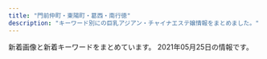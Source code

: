 ```yaml
---
title: "門前仲町・東陽町・葛西・南行徳"
description: "キーワード別にの巨乳アジアン・チャイナエステ嬢情報をまとめました。"
---
```


新着画像と新着キーワードをまとめています。
2021年05月25日の情報です。

<DmmAffiliateIns />
<KeywordTable
  shops={
    [
    {
        "name": "\u82b1\u6d77",
        "station": "\u845b\u897f\u99c5\u897f\u53e3",
        "keywords": {},
        "img_links": [],
        "url": "http://ran.xyz.mn/"
    },
    {
        "station": "\u7be0\u5d0e\u99c5\u5317\u53e3",
        "img_links": [],
        "url": "http://hi-msg.com/shamballa/",
        "name": "Shamballa\uff5e\u30b7\u30e3\u30f3\u30d0\u30e9",
        "keywords": {}
    },
    {
        "station": "\u5357\u884c\u5fb3\u99c5\u5317\u53e3",
        "img_links": [
            "http://yuki.jpn.cm/photos/sites/37/2020/03/2020030510331117.jpg",
            "http://yuki.jpn.cm/images/room3.jpg",
            "http://yuki.jpn.cm/images/end.png",
            "http://yuki.jpn.cm/photos/sites/37/2020/03/2020030510334277.jpg",
            "http://yuki.jpn.cm/images/nbj2.jpg",
            "http://yuki.jpn.cm/images/mobile.jpg",
            "http://yuki.jpn.cm/images/s_staff.jpg",
            "http://yuki.jpn.cm/photos/sites/37/2020/03/2020030510325253.jpg",
            "http://yuki.jpn.cm/images/1.jpg",
            "http://yuki.jpn.cm/images/top.png",
            "http://yuki.jpn.cm/images/room1.jpg",
            "http://yuki.jpn.cm/images/room4.jpg",
            "http://yuki.jpn.cm/photos/sites/37/2020/03/2020030510342475.jpg",
            "http://yuki.jpn.cm/images/room2.jpg",
            "http://yuki.jpn.cm/images/s_news.jpg",
            "http://yuki.jpn.cm/photos/sites/37/2020/03/202003051033562.jpg",
            "http://yuki.jpn.cm/photos/sites/37/2020/03/2020030510332648.jpg"
        ],
        "name": "\u3086\u304d",
        "keywords": {
            "85": 2,
            "D": 4,
            "86": 1,
            "83": 1
        },
        "url": "http://yuki.jpn.cm/"
    },
    {
        "url": "http://nymphe-est.net/",
        "name": "\u30a6\u30a4\u30f3\u30b0\uff5eUP",
        "station": "\u884c\u5fb3\u99c5",
        "img_links": [
            "http://nymphe-est.net/images/blog_002.png",
            "http://nymphe-est.net/images/cg02.jpg",
            "http://nymphe-est.net/images/staff.png",
            "http://nymphe-est.net/images/main1.jpg",
            "http://nymphe-est.net/images/home_002.png",
            "http://nymphe-est.net/images/sys.jpg",
            "http://nymphe-est.net/images/link.png",
            "http://nymphe-est.net/images/r4.jpg",
            "http://nymphe-est.net/images/cg13.jpg",
            "http://nymphe-est.net/images/esthe2.jpg",
            "http://nymphe-est.net/images/cg11.jpg",
            "http://nymphe-est.net/images/header3.png",
            "http://nymphe-est.net/images/r3.jpg",
            "http://nymphe-est.net/images/friend.png",
            "http://nymphe-est.net/images/acc.jpg",
            "http://nymphe-est.net/images/gallery.png",
            "http://nymphe-est.net/images/esthe3.jpg",
            "http://nymphe-est.net/images/home.png",
            "http://nymphe-est.net/images/main-sp.jpg",
            "http://nymphe-est.net/images/r2.jpg",
            "http://nymphe-est.net/images/cg10.jpg",
            "http://nymphe-est.net/images/info.png",
            "http://nymphe-est.net/images/cg12.jpg",
            "http://nymphe-est.net/images/esthe1.jpg",
            "http://nymphe-est.net/images/clear.png",
            "http://nymphe-est.net/images/cg09.jpg",
            "http://nymphe-est.net/images/r1.jpg",
            "http://nymphe-est.net/images/main-sp1.jpg"
        ],
        "keywords": {
            "86": 6,
            "D": 6
        }
    },
    {
        "url": "http://blue-est.xyz/",
        "station": "\u884c\u5fb3\u99c5",
        "name": "Angel Islands",
        "keywords": {
            "85": 1,
            "C": 7,
            "E": 1
        },
        "img_links": [
            "http://blue-est.xyz/images/aya.jpg",
            "http://blue-est.xyz/images/mobile.png",
            "http://blue-est.xyz/images/mla.jpg",
            "http://blue-est.xyz/images/moe.jpg",
            "http://blue-est.xyz/images/y.jpg",
            "http://blue-est.xyz/images/g8.jpg",
            "http://blue-est.xyz/images/g0.jpg",
            "http://blue-est.xyz/images/h2.jpg",
            "http://blue-est.xyz/images/g18.jpg",
            "http://blue-est.xyz/images/lisa.jpg",
            "http://blue-est.xyz/images/mimi.jpg",
            "http://blue-est.xyz/images/na.jpg",
            "http://blue-est.xyz/images/g4.jpg",
            "http://blue-est.xyz/images/g5.jpg",
            "http://blue-est.xyz/images/ayi.jpg",
            "http://blue-est.xyz/images/ggg.jpg",
            "http://blue-est.xyz/images/pickt.png",
            "http://blue-est.xyz/images/laki.jpg",
            "http://blue-est.xyz/images/miyu.jpg",
            "http://blue-est.xyz/images/nana.jpg",
            "http://blue-est.xyz/images/top.png",
            "http://blue-est.xyz/images/lili.jpg",
            "http://blue-est.xyz/images/kaori.jpg",
            "http://blue-est.xyz/images/h1.jpg",
            "http://blue-est.xyz/images/r02.jpg",
            "http://blue-est.xyz/images/g6.jpg",
            "http://blue-est.xyz/images/lie.jpg",
            "http://blue-est.xyz/images/gat.png",
            "http://blue-est.xyz/images/ayk.jpg",
            "http://blue-est.xyz/images/newt.png",
            "http://blue-est.xyz/images/g1.jpg",
            "http://blue-est.xyz/images/momo.jpg",
            "http://blue-est.xyz/images/mina.jpg",
            "http://blue-est.xyz/images/g7.jpg",
            "http://blue-est.xyz/images/saki.jpg",
            "http://blue-est.xyz/images/mm.jpg",
            "http://blue-est.xyz/images/runa.jpg",
            "http://blue-est.xyz/images/tite-staff.png",
            "http://blue-est.xyz/images/hana.jpg",
            "http://blue-est.xyz/images/my.jpg",
            "http://blue-est.xyz/images/r01.jpg",
            "http://blue-est.xyz/images/g101.jpg",
            "http://blue-est.xyz/images/g9.jpg",
            "http://blue-est.xyz/images/sr.jpg",
            "http://blue-est.xyz/images/nnm.jpg"
        ]
    },
    {
        "url": "http://treat-relax.com/",
        "keywords": {},
        "station": "\u897f\u845b\u897f\u99c5\u5357\u53e3",
        "name": "\u5929\u4f7f\u306e\u5922",
        "img_links": [
            "http://treat-relax.com/css/top02.jpg",
            "http://treat-relax.com/css/tel01.png",
            "http://treat-relax.com/staff/ami/02.jpg",
            "http://treat-relax.com/staff/koko/01.jpg",
            "http://treat-relax.com/css/top-left0001.jpg",
            "http://treat-relax.com/staff/anna/02.jpg",
            "http://treat-relax.com/staff/ami/01.jpg",
            "http://treat-relax.com/staff/ai/01.jpg",
            "http://treat-relax.com/css/staff/new.jpg",
            "http://treat-relax.com/css/nav/nav-004.jpg",
            "http://treat-relax.com/css/staff/up.jpg",
            "http://treat-relax.com/staff/koko/02.jpg",
            "http://treat-relax.com/staff/rumi/01.jpg",
            "http://treat-relax.com/staff/nana/01.jpg",
            "http://treat-relax.com/css/nav/nav-001.jpg",
            "http://treat-relax.com/css/nav/nav-006.jpg",
            "http://treat-relax.com/staff/anna/01.jpg",
            "http://treat-relax.com/staff/haru/01.jpg",
            "http://treat-relax.com/css/nav/nav-005.jpg",
            "http://treat-relax.com/css/top-left02.jpg",
            "http://treat-relax.com/staff/mei/02.jpg",
            "http://treat-relax.com/css/nav/nav-002.jpg",
            "http://treat-relax.com/staff/mei/01.jpg",
            "http://treat-relax.com/css/nav/nav-003.jpg"
        ]
    },
    {
        "img_links": [
            "http://youandme.jpest.net/uploads//sites/19/elementor/thumbs/3-p6swgwwg5j7ekiwe3jyncj8skmpq1py4x288f0nipo.jpg",
            "http://youandme.jpest.net/uploads//sites/19/2021/05/1.jpg",
            "http://youandme.jpest.net/uploads//sites/19/2020/09/top-4.jpg",
            "http://youandme.jpest.net/uploads//sites/19/2021/05/2.jpg",
            "http://youandme.jpest.net/uploads//sites/19/2021/05/3.jpg",
            "http://youandme.jpest.net/uploads//sites/19/2020/09/pick.jpg",
            "http://youandme.jpest.net/uploads//sites/19/2020/09/r1.jpg",
            "http://youandme.jpest.net/uploads//sites/19/2020/09/g4-2.jpg",
            "http://youandme.jpest.net/uploads//sites/19/2020/09/r4.jpg",
            "http://youandme.jpest.net/uploads//sites/19/2020/12/a3.jpg",
            "http://youandme.jpest.net/uploads//sites/19/elementor/thumbs/2-p6swfamgdszmkp91jurs1xy7qqoyshis11s4nv1xfg.jpg",
            "http://youandme.jpest.net/uploads//sites/19/2020/09/s_staff.png",
            "http://youandme.jpest.net/uploads//sites/19/elementor/thumbs/1-p6swdocgm2rukvlp05kwrcnmwuo7j93f51c0wpgc58.jpg",
            "http://youandme.jpest.net/uploads//sites/19/elementor/thumbs/g3-2-ovtnoxj0herfda8sgqdu3i0ozso844lr0cceku1toc.jpg",
            "http://youandme.jpest.net/uploads//sites/19/2020/09/mobile.jpg",
            "http://youandme.jpest.net/uploads//sites/19/2020/12/a2.jpg",
            "http://youandme.jpest.net/uploads//sites/19/2020/09/top1-4.jpg",
            "http://youandme.jpest.net/uploads//sites/19/2021/02/g3.jpg",
            "http://youandme.jpest.net/uploads//sites/19/2020/09/r2.jpg",
            "http://youandme.jpest.net/uploads//sites/19/2020/12/a4.jpg",
            "http://youandme.jpest.net/uploads//sites/19/2020/09/g5-1.jpg",
            "http://youandme.jpest.net/uploads//sites/19/2020/09/g3-2.jpg",
            "http://youandme.jpest.net/uploads//sites/19/2020/09/news.jpg",
            "http://youandme.jpest.net/uploads//sites/19/2020/09/r3.jpg",
            "http://youandme.jpest.net/uploads//sites/19/2021/04/g0.jpg",
            "http://youandme.jpest.net/uploads//sites/19/2020/12/a1.jpg"
        ],
        "url": "http://youandme.jpest.net/",
        "name": "You And Me",
        "keywords": {},
        "station": "\u9580\u524d\u4ef2\u753a\u99c52\u756a\u51fa\u53e3"
    },
    {
        "station": "\u884c\u5fb3\u99c5",
        "name": "\u30e9\u30d6\u30ea\u30fc",
        "url": "http://wientry.work/",
        "img_links": [
            "http://wientry.work/static/picture/nav-001.png",
            "http://wientry.work/static/picture/nav-005.png",
            "http://wientry.work/static/picture/nav-003.png",
            "http://wientry.work/uploads/210204/1-2102041454259C.jpg",
            "http://wientry.work/uploads/210204/1-210204145321421.jpg",
            "http://wientry.work/static/picture/tel.png",
            "http://wientry.work/static/picture/top01.png",
            "http://wientry.work/uploads/210507/1-21050G440193I.jpg",
            "http://wientry.work/static/picture/top003.jpg",
            "http://wientry.work/static/picture/nav-004.png",
            "http://wientry.work/static/picture/nav-002.png",
            "http://wientry.work/static/picture/left.jpg",
            "http://wientry.work/static/picture/right.jpg",
            "http://wientry.work/uploads/210204/1-2102041451144E.jpg",
            "http://wientry.work/static/picture/nav-006.png"
        ],
        "keywords": {
            "D": 2,
            "88": 1,
            "\u4e73": 2,
            "C": 2,
            "84": 1,
            "85": 2
        }
    },
    {
        "img_links": [
            "http://www.lover.iesjp.com/files/004-03.jpg",
            "http://www.lover.iesjp.com/images/sp_tit_new.png",
            "http://www.lover.iesjp.com/images/top.jpg",
            "http://www.lover.iesjp.com/files/005-03.jpg",
            "http://www.lover.iesjp.com/images/img_tel.png",
            "http://www.lover.iesjp.com/images/maining.jpg",
            "http://www.lover.iesjp.com/files/005.jpg",
            "http://www.lover.iesjp.com/files/002-03.jpg",
            "http://www.lover.iesjp.com/files/001-03.jpg",
            "http://www.lover.iesjp.com/images/tit_new.png",
            "http://www.lover.iesjp.com/files/004-02.jpg",
            "http://www.lover.iesjp.com/images/sp_tit_therapist.png",
            "http://www.lover.iesjp.com/files/001-02.jpg",
            "http://www.lover.iesjp.com/files/005-02.jpg",
            "http://www.lover.iesjp.com/files/002-02.jpg",
            "http://www.lover.iesjp.com/files/004.jpg",
            "http://www.lover.iesjp.com/images/tit_therapist.png",
            "http://www.lover.iesjp.com/files/001.jpg",
            "http://www.lover.iesjp.com/files/002.jpg",
            "http://www.lover.iesjp.com/images/sp_top.jpg"
        ],
        "keywords": {
            "C": 6,
            "D": 18,
            "86": 6,
            "87": 18
        },
        "name": "\u6625 -\u306f\u308b-",
        "url": "http://www.lover.iesjp.com/",
        "station": "\u9580\u524d\u4ef2\u753a\u99c56\u756a\u51fa\u53e3"
    },
    {
        "img_links": [
            "http://www.momiyoshi.mesthe.com/files/004.jpg",
            "http://www.momiyoshi.mesthe.com/files/011.jpg",
            "http://www.momiyoshi.mesthe.com/files/008.jpg",
            "http://www.momiyoshi.mesthe.com/images/icon_staff.png",
            "http://www.momiyoshi.mesthe.com/files/012.jpg",
            "http://www.momiyoshi.mesthe.com/images/icon_info.png",
            "http://www.momiyoshi.mesthe.com/files/012-02.jpg",
            "http://www.momiyoshi.mesthe.com/files/005.jpg",
            "http://www.momiyoshi.mesthe.com/files/003-02.jpg",
            "http://www.momiyoshi.mesthe.com/files/003.jpg",
            "http://www.momiyoshi.mesthe.com/images/mainImg_sub.jpg",
            "http://www.momiyoshi.mesthe.com/files/004-02.jpg",
            "http://www.momiyoshi.mesthe.com/images/icon_tel.png",
            "http://www.momiyoshi.mesthe.com/images/btn2.png",
            "http://www.momiyoshi.mesthe.com/files/002-02.jpg",
            "http://www.momiyoshi.mesthe.com/files/008-02.jpg",
            "http://www.momiyoshi.mesthe.com/images/mainImg_sub2.jpg",
            "http://www.momiyoshi.mesthe.com/files/001.jpg",
            "http://www.momiyoshi.mesthe.com/files/011-02.jpg",
            "http://www.momiyoshi.mesthe.com/files/002.jpg",
            "http://www.momiyoshi.mesthe.com/files/001-02.jpg",
            "http://www.momiyoshi.mesthe.com/files/013-02.jpg",
            "http://www.momiyoshi.mesthe.com/files/013.jpg",
            "http://www.momiyoshi.mesthe.com/images/icon_top.png",
            "http://www.momiyoshi.mesthe.com/files/005-02.jpg"
        ],
        "station": "\u9580\u524d\u4ef2\u753a\u99c56\u756a\u51fa\u53e3",
        "name": "momiyoshi",
        "keywords": {
            "87": 16,
            "D": 24,
            "C": 12,
            "86": 12,
            "85": 8
        },
        "url": "http://www.momiyoshi.mesthe.com/"
    },
    {
        "img_links": [
            "http://www.bestlove.esjp.info/photo_news/upimg/849236066c0874c4c8_0.jpg",
            "http://www.bestlove.esjp.info/images/m-top-right04.jpg",
            "http://www.bestlove.esjp.info/images/m-top02.jpg",
            "http://www.bestlove.esjp.info/images/m-head.jpg",
            "http://www.bestlove.esjp.info/images/m-yejiao.jpg",
            "http://www.bestlove.esjp.info/files/004.jpg",
            "http://www.bestlove.esjp.info/images/top-left01.jpg",
            "http://www.bestlove.esjp.info/images/m-top-right01.jpg",
            "http://www.bestlove.esjp.info/photo_news/upimg/815346098f11be7c09_0.jpg",
            "http://www.bestlove.esjp.info/files/001.jpg",
            "http://www.bestlove.esjp.info/images/m-right.jpg",
            "http://www.bestlove.esjp.info/files/002.jpg",
            "http://www.bestlove.esjp.info/images/m-left.jpg",
            "http://www.bestlove.esjp.info/photo_news/upimg/20664608653e38f8a6_0.jpg",
            "http://www.bestlove.esjp.info/files/003.jpg",
            "http://www.bestlove.esjp.info/images/m-top03.jpg",
            "http://www.bestlove.esjp.info/images/m-top-right03.jpg",
            "http://www.bestlove.esjp.info/images/m-top-right02.jpg",
            "http://www.bestlove.esjp.info/images/call.png"
        ],
        "station": "\u9580\u524d\u4ef2\u753a\u99c54\u756a\u53e3",
        "url": "http://www.bestlove.esjp.info/",
        "keywords": {
            "C": 2,
            "88": 2,
            "D": 6,
            "87": 4,
            "86": 2
        },
        "name": "Best Love"
    },
    {
        "station": "\u884c\u5fb3\u99c5",
        "name": "\u7f8e",
        "keywords": {},
        "url": "http://hi-msg.com/mi/",
        "img_links": [
            "http://hi-msg.com/mi/img/no.png",
            "http://hi-msg.com/mi/img/p-00.jpg",
            "http://hi-msg.com/mi/img/p-7.jpg",
            "http://hi-msg.com/mi/img/p-10.jpg",
            "http://hi-msg.com/mi/img/p-8.jpg",
            "http://hi-msg.com/mi/img/fla.jpg",
            "http://hi-msg.com/mi/img/p-6.jpg",
            "http://hi-msg.com/mi/img/osirase_t.jpg",
            "http://hi-msg.com/mi/img/botton.jpg",
            "http://hi-msg.com/mi/img/p-1.jpg",
            "http://hi-msg.com/mi/img/p-4.jpg",
            "http://hi-msg.com/mi/img/fla-1.jpg",
            "http://hi-msg.com/mi/img/p-2.jpg",
            "http://hi-msg.com/mi/img/p-3.jpg",
            "http://hi-msg.com/mi/img/p-5.jpg",
            "http://hi-msg.com/mi/img/staff-list-top.jpg",
            "http://hi-msg.com/mi/img/p-9.jpg"
        ]
    },
    {
        "station": "\u6d66\u5b89\u99c5\u5357\u53e3",
        "img_links": [
            "http://www.36do.mensest.com/images/m-top003.jpg",
            "http://www.36do.mensest.com/images/foot01.jpg",
            "http://www.36do.mensest.com/images/m-head01.jpg",
            "http://www.36do.mensest.com/images/call.png",
            "http://www.36do.mensest.com/files/002.jpg",
            "http://www.36do.mensest.com/files/005.jpg",
            "http://www.36do.mensest.com/files/003.jpg",
            "http://www.36do.mensest.com/files/001.jpg"
        ],
        "keywords": {
            "D": 6,
            "87": 6,
            "C": 2,
            "86": 2
        },
        "name": "36\u2103",
        "url": "http://www.36do.mensest.com/"
    },
    {
        "img_links": [
            "http://es-chinese.info/wp-content/uploads/2020/12/haruxd2_\u526f\u672c-169x300.jpg",
            "http://es-chinese.info/wp-content/uploads/2019/12/WeChat-Image_20191207140959.jpg",
            "http://es-chinese.info/wp-content/uploads/2021/01/aoyixd3_\u526f\u672c-500x750.jpg",
            "http://es-chinese.info/wp-content/uploads/2020/09/ayimixd_\u526f\u672c-1-577x1024.jpg",
            "http://es-chinese.info/wp-content/uploads/2021/01/eri1_\u526f\u672c-752x1024.jpg",
            "http://es-chinese.info/wp-content/uploads/2019/12/WeChat-Image_20191207141006-768x1024.jpg",
            "http://es-chinese.info/wp-content/uploads/2021/05/tomikaxd1_\u526f\u672c-212x300.jpg",
            "http://es-chinese.info/wp-content/uploads/2020/12/haruxd1_\u526f\u672c-500x750.jpg",
            "http://es-chinese.info/wp-content/themes/template-salon2/images/main1.jpg",
            "http://es-chinese.info/wp-content/uploads/2021/01/aoyixd4_\u526f\u672c-212x300.jpg",
            "http://es-chinese.info/wp-content/uploads/2019/12/WeChat-Image_20191207141010-768x1024.jpg",
            "http://es-chinese.info/wp-content/uploads/2020/11/ayimixd3_\u526f\u672c-169x300.jpg",
            "http://es-chinese.info/wp-content/themes/template-salon2/images/header-tel.png",
            "http://es-chinese.info/wp-content/uploads/2021/01/eri2_\u526f\u672c-228x300.jpg",
            "http://es-chinese.info/wp-content/uploads/2021/02/mireyixd4_\u526f\u672c.jpg",
            "http://es-chinese.info/wp-content/uploads/2020/11/mayixd1_\u526f\u672c_\u526f\u672c-165x300.jpg",
            "http://es-chinese.info/wp-content/uploads/2020/09/ayimixd_\u526f\u672c-1-169x300.jpg",
            "http://es-chinese.info/wp-content/uploads/2020/11/akanexd5_\u526f\u672c-745x1024.jpg",
            "http://es-chinese.info/wp-content/uploads/2020/09/ayimixd_\u526f\u672c-1-500x750.jpg",
            "http://es-chinese.info/wp-content/uploads/2020/12/haruxd1_\u526f\u672c-576x1024.jpg",
            "http://es-chinese.info/wp-content/uploads/2021/04/miyukixd5_\u526f\u672c-500x750.jpg",
            "http://es-chinese.info/wp-content/uploads/2021/02/mireyixd3_\u526f\u672c-221x300.jpg",
            "http://es-chinese.info/wp-content/uploads/2021/04/miyukixd5_\u526f\u672c.jpg",
            "http://es-chinese.info/wp-content/uploads/2019/12/WeChat-Image_20191207141003.jpg",
            "http://es-chinese.info/wp-content/uploads/2020/11/mayixd2_\u526f\u672c-162x300.jpg",
            "http://es-chinese.info/wp-content/uploads/2021/01/aoyixd3_\u526f\u672c-212x300.jpg",
            "http://es-chinese.info/wp-content/uploads/2020/09/hare1_\u526f\u672c-169x300.jpg",
            "http://es-chinese.info/wp-content/uploads/2020/11/yukina1_\u526f\u672c-212x300.jpg",
            "http://es-chinese.info/wp-content/uploads/2020/11/mayixd1_\u526f\u672c_\u526f\u672c.jpg",
            "http://es-chinese.info/wp-content/uploads/2021/01/aoyixd5_\u526f\u672c-500x750.jpg",
            "http://es-chinese.info/wp-content/uploads/2020/11/mayixd2_\u526f\u672c.jpg",
            "http://es-chinese.info/wp-content/uploads/2021/05/tomikaxd2_\u526f\u672c-500x750.jpg",
            "http://es-chinese.info/wp-content/uploads/2021/01/aoyixd5_\u526f\u672c-212x300.jpg",
            "http://es-chinese.info/wp-content/uploads/2021/04/miyukixd6_\u526f\u672c.jpg",
            "http://es-chinese.info/wp-content/uploads/2021/01/aoyixd5_\u526f\u672c.jpg",
            "http://es-chinese.info/wp-content/uploads/2020/11/mayixd2_\u526f\u672c-500x750.jpg",
            "http://es-chinese.info/wp-content/themes/template-salon2/images/noimg.jpg",
            "http://es-chinese.info/wp-content/uploads/2021/05/tomikaxd2_\u526f\u672c.jpg",
            "http://es-chinese.info/wp-content/uploads/2021/02/mireyixd4_\u526f\u672c-216x300.jpg",
            "http://es-chinese.info/wp-content/uploads/2021/02/mireyixd3_\u526f\u672c-500x750.jpg",
            "http://es-chinese.info/wp-content/uploads/2021/01/eri1_\u526f\u672c-500x750.jpg",
            "http://es-chinese.info/wp-content/uploads/2020/11/yukina1_\u526f\u672c-500x750.jpg",
            "http://es-chinese.info/wp-content/uploads/2021/02/mireyixd1_\u526f\u672c-500x750.jpg",
            "http://es-chinese.info/wp-content/uploads/2021/05/tomikaxd2_\u526f\u672c-212x300.jpg",
            "http://es-chinese.info/wp-content/uploads/2021/01/aoyixd3_\u526f\u672c.jpg",
            "http://es-chinese.info/wp-content/uploads/2020/09/sana_\u526f\u672c-212x300.jpg",
            "http://es-chinese.info/wp-content/uploads/2020/11/yukina2_\u526f\u672c-209x300.jpg",
            "http://es-chinese.info/wp-content/uploads/2020/11/yukina1_\u526f\u672c.jpg",
            "http://es-chinese.info/wp-content/uploads/2021/04/miyukixd6_\u526f\u672c-500x750.jpg",
            "http://es-chinese.info/wp-content/uploads/2021/02/mireyixd1_\u526f\u672c.jpg",
            "http://es-chinese.info/wp-content/uploads/2020/11/akane6_\u526f\u672c-162x300.jpg",
            "http://es-chinese.info/wp-content/uploads/2020/11/yukina2_\u526f\u672c.jpg",
            "http://es-chinese.info/wp-content/uploads/2020/11/mayixd2_\u526f\u672c-552x1024.jpg",
            "http://es-chinese.info/wp-content/uploads/2021/01/eri1_\u526f\u672c-220x300.jpg",
            "http://es-chinese.info/wp-content/uploads/2021/05/sakixd2_\u526f\u672c.jpg",
            "http://es-chinese.info/wp-content/uploads/2021/04/miyukixd5_\u526f\u672c-225x300.jpg",
            "http://es-chinese.info/wp-content/uploads/2020/11/akanexd5_\u526f\u672c-500x750.jpg",
            "http://es-chinese.info/wp-content/uploads/2021/02/mireyixd3_\u526f\u672c.jpg",
            "http://es-chinese.info/wp-content/uploads/2020/11/mayixd1_\u526f\u672c_\u526f\u672c-500x750.jpg",
            "http://es-chinese.info/wp-content/uploads/2021/02/mireyixd4_\u526f\u672c-500x750.jpg",
            "http://es-chinese.info/wp-content/uploads/2021/05/sakixd2_\u526f\u672c-500x750.jpg",
            "http://es-chinese.info/wp-content/themes/template-salon2/images/bnr.jpg",
            "http://es-chinese.info/wp-content/uploads/2020/11/yukina2_\u526f\u672c-500x750.jpg"
        ],
        "keywords": {
            "F": 73,
            "E": 6,
            "G": 1,
            "\u30bb\u30af\u30b7\u30fc": 72
        },
        "station": "\u884c\u5fb3\u99c5\u5317\u53e3",
        "name": "Aries \u30a2\u30ea\u30a8\u30b9",
        "url": "http://es-chinese.info/"
    },
    {
        "name": "\u685c\u8272",
        "img_links": [
            "http://sakurairo.msa.jp/images/page_top.png",
            "http://sakurairo.msa.jp/images/home/top.jpg",
            "http://sakurairo.msa.jp/images/top_flash_01.jpg",
            "http://sakurairo.msa.jp/images/top_02.png",
            "http://sakurairo.msa.jp/images/home/index_11.png",
            "http://sakurairo.msa.jp/images/top/top_08.png",
            "http://sakurairo.msa.jp/images/staff/staff_07e.jpg",
            "http://sakurairo.msa.jp/images/top_04.png",
            "http://sakurairo.msa.jp/images/home/index_c.png",
            "http://sakurairo.msa.jp/images/home/index_a.png",
            "http://sakurairo.msa.jp/images/headerParts01.png",
            "http://sakurairo.msa.jp/images/home/index_14.png",
            "http://sakurairo.msa.jp/images/home/index_17.png",
            "http://sakurairo.msa.jp/images/home/index_19.png",
            "http://sakurairo.msa.jp/images/home/index_d.png",
            "http://sakurairo.msa.jp/images/home/index_05.png",
            "http://sakurairo.msa.jp/images/staff/staff_01.png",
            "http://sakurairo.msa.jp/images/home/campaign_01.jpg",
            "http://sakurairo.msa.jp/images/top/top_01.jpg",
            "http://sakurairo.msa.jp/images/top_01.png",
            "http://sakurairo.msa.jp/images/home/index_15.png",
            "http://sakurairo.msa.jp/images/home/index_12.png",
            "http://sakurairo.msa.jp/images/top/top_06.jpg",
            "http://sakurairo.msa.jp/images/home/index_tel.png",
            "http://sakurairo.msa.jp/images/home/index_06.png",
            "http://sakurairo.msa.jp/images/home/campaign_02.jpg",
            "http://sakurairo.msa.jp/images/home/index_01.png",
            "http://sakurairo.msa.jp/images/staff/staff_03d.jpg",
            "http://sakurairo.msa.jp/images/staff/staff_03.png",
            "http://sakurairo.msa.jp/images/home/index_07.png",
            "http://sakurairo.msa.jp/images/staff/staff_01d.jpg",
            "http://sakurairo.msa.jp/images/top/top_02.jpg",
            "http://sakurairo.msa.jp/images/top/top_04.jpg",
            "http://sakurairo.msa.jp/images/top_flash_02.jpg",
            "http://sakurairo.msa.jp/images/top/top_03.jpg",
            "http://sakurairo.msa.jp/images/staff/staff_04d.jpg",
            "http://sakurairo.msa.jp/images/home/index_09.png",
            "http://sakurairo.msa.jp/images/home/index_10.png",
            "http://sakurairo.msa.jp/images/home/index_b.png",
            "http://sakurairo.msa.jp/images/top/top_05.jpg",
            "http://sakurairo.msa.jp/images/home/index_13.png",
            "http://sakurairo.msa.jp/images/staff/staff_02d.jpg"
        ],
        "url": "http://sakurairo.msa.jp/",
        "keywords": {
            "85": 2,
            "C": 1,
            "86": 1,
            "D": 3,
            "84": 1
        },
        "station": "\u884c\u5fb3\u99c5\u5357\u53e3"
    },
    {
        "url": "http://www.styleone.cf/sk/",
        "name": "\u723d\u5065",
        "station": "\u845b\u897f\u99c5\u5357\u53e3",
        "keywords": {
            "88": 1,
            "C": 9,
            "87": 1,
            "89": 1,
            "90": 1
        },
        "img_links": [
            "http://www.styleone.cf/sk/wp-content/themes/800/picture/pic_girl04.jpg",
            "http://www.styleone.cf/sk/room/images/room1.jpg",
            "http://www.styleone.cf/sk/room/images/room4.jpg",
            "http://www.styleone.cf/sk/wp-content/themes/800/images/bg_comend.jpg",
            "http://www.styleone.cf/sk/wp-content/themes/800/images/end.jpg",
            "http://www.styleone.cf/sk/wp-content/themes/800/picture/rb.png",
            "http://www.styleone.cf/sk/wp-content/themes/800/picture/tit_staff.jpg",
            "http://www.styleone.cf/sk/wp-content/themes/800/picture/tit_pick.jpg",
            "http://www.styleone.cf/sk/wp-content/themes/800/picture/end.jpg",
            "http://www.styleone.cf/sk/wp-content/themes/800/picture/tit_news.png",
            "http://www.styleone.cf/sk/wp-content/themes/800/picture/pic_girl02.jpg",
            "http://www.styleone.cf/sk/wp-content/themes/800/picture/pic_girl01.jpg",
            "http://www.styleone.cf/sk/wp-content/themes/800/picture/lb.png",
            "http://www.styleone.cf/sk/wp-content/themes/800/picture/top.png",
            "http://www.styleone.cf/sk/room/images/room3.jpg",
            "http://www.styleone.cf/sk/wp-content/themes/800/picture/girl.png",
            "http://www.styleone.cf/sk/wp-content/themes/800/images/border-bottom.png",
            "http://www.styleone.cf/sk/room/images/room2.jpg",
            "http://www.styleone.cf/sk/wp-content/themes/800/picture/pic_girl03.jpg",
            "http://www.styleone.cf/sk/wp-content/themes/800/picture/side_mobile.png",
            "http://www.styleone.cf/sk/wp-content/themes/800/picture/bg_comend.jpg",
            "http://www.styleone.cf/sk/wp-content/themes/800/picture/border-bottom.png"
        ]
    },
    {
        "keywords": {},
        "img_links": [],
        "url": "http://k-este.info/",
        "station": "\u897f\u845b\u897f\u99c5\u5317\u53e3",
        "name": "\u30b9\u30a4\u30fc\u30c8\u30cf\u30fc\u30c8"
    },
    {
        "url": "http://www.es-orion.click/",
        "img_links": [
            "http://www.es-orion.click/img/sayaka2.jpg",
            "http://www.es-orion.click/images/sys1.jpg",
            "http://www.es-orion.click/img/yuyu1.jpg",
            "http://www.es-orion.click/img/erin.jpg",
            "http://www.es-orion.click/images/ta.jpg",
            "http://www.es-orion.click/images/3.jpg",
            "http://www.es-orion.click/img/kaori.jpg",
            "http://www.es-orion.click/images/int2.jpg",
            "http://www.es-orion.click/images/int1.jpg",
            "http://www.es-orion.click/img/momoko.jpg",
            "http://www.es-orion.click/img/serina.jpg",
            "http://www.es-orion.click/img/natu1.jpg",
            "http://www.es-orion.click/img/naomi1.jpg",
            "http://www.es-orion.click/img/naomi.jpg",
            "http://www.es-orion.click/img/mayu1.jpg",
            "http://www.es-orion.click/img/natu.jpg",
            "http://www.es-orion.click/img/ami1.jpg",
            "http://www.es-orion.click/img/erin1.jpg",
            "http://www.es-orion.click/images/info.jpg",
            "http://www.es-orion.click/img/serina1.jpg",
            "http://www.es-orion.click/img/runa1.jpg",
            "http://www.es-orion.click/img/mayu.jpg",
            "http://www.es-orion.click/images/interior_t.jpg",
            "http://www.es-orion.click/img/ami.jpg",
            "http://www.es-orion.click/images/4.jpg",
            "http://www.es-orion.click/img/sayaka1.jpg",
            "http://www.es-orion.click/img/sayaka.jpg",
            "http://www.es-orion.click/img/momoko1.jpg",
            "http://www.es-orion.click/images/mobile.jpg",
            "http://www.es-orion.click/images/news.jpg",
            "http://www.es-orion.click/img/yuyu.jpg",
            "http://www.es-orion.click/img/rin.jpg",
            "http://www.es-orion.click/img/miwa1.jpg",
            "http://www.es-orion.click/img/hikari.jpg",
            "http://www.es-orion.click/img/runa.jpg",
            "http://www.es-orion.click/images/line.png",
            "http://www.es-orion.click/images/head.jpg",
            "http://www.es-orion.click/img/rin1.jpg",
            "http://www.es-orion.click/images/1.jpg",
            "http://www.es-orion.click/images/rem.jpg",
            "http://www.es-orion.click/img/emili1.jpg",
            "http://www.es-orion.click/images/tel.jpg",
            "http://www.es-orion.click/images/staff_t.jpg",
            "http://www.es-orion.click/img/miwa.jpg",
            "http://www.es-orion.click/images/ac1.jpg",
            "http://www.es-orion.click/img/hikari1.jpg",
            "http://www.es-orion.click/images/2.jpg",
            "http://www.es-orion.click/img/suzu1.jpg",
            "http://www.es-orion.click/img/urara1.jpg",
            "http://www.es-orion.click/img/suzu.jpg",
            "http://www.es-orion.click/img/urara.jpg",
            "http://www.es-orion.click/img/kaori1.jpg",
            "http://www.es-orion.click/img/emili.jpg"
        ],
        "station": "\u9580\u524d\u4ef2\u753a\u99c55\u756a\u51fa\u53e3",
        "name": "\u30aa\u30ea\u30aa\u30f3",
        "keywords": {}
    },
    {
        "keywords": {
            "C": 34
        },
        "name": "Lucky",
        "url": "http://rlx-aroma.com/",
        "img_links": [
            "http://rlx-aroma.com/pic/head.png",
            "http://rlx-aroma.com/img/ttl_info.png",
            "http://rlx-aroma.com/staff/ai/01mb.jpg",
            "http://rlx-aroma.com/staff/sasa/01mb.jpg",
            "http://rlx-aroma.com/staff/megumi/02.jpg",
            "http://rlx-aroma.com/staff/sizuka/02.jpg",
            "http://rlx-aroma.com/staff/yoko/02.jpg",
            "http://rlx-aroma.com/staff/ayaka/02.jpg",
            "http://rlx-aroma.com/img/ttl_staffp.png",
            "http://rlx-aroma.com/staff/moe/01.jpg",
            "http://rlx-aroma.com/img/access/road4.jpg",
            "http://rlx-aroma.com/staff/ai/01.jpg",
            "http://rlx-aroma.com/staff/ami/01.jpg",
            "http://rlx-aroma.com/staff/sasa/02.jpg",
            "http://rlx-aroma.com/staff/mei/01mb.jpg",
            "http://rlx-aroma.com/staff/megumi/01.jpg",
            "http://rlx-aroma.com/img/ttl_pickup.png",
            "http://rlx-aroma.com/staff/mirai/01mb.jpg",
            "http://rlx-aroma.com/staff/lala/01mb.jpg",
            "http://rlx-aroma.com/img/ttl_mobile.png",
            "http://rlx-aroma.com/staff/hitomi/01.jpg",
            "http://rlx-aroma.com/staff/ai/02.jpg",
            "http://rlx-aroma.com/staff/happy/01.jpg",
            "http://rlx-aroma.com/img/ttl_tnew.png",
            "http://rlx-aroma.com/img/access/road1.jpg",
            "http://rlx-aroma.com/staff/ayaka/01mb.jpg",
            "http://rlx-aroma.com/staff/sachiko/01.jpg",
            "http://rlx-aroma.com/img/ttl_rec.png",
            "http://rlx-aroma.com/staff/yuyu/01.jpg",
            "http://rlx-aroma.com/staff/haru/01mb.jpg",
            "http://rlx-aroma.com/staff/ami/02.jpg",
            "http://rlx-aroma.com/staff/moe/01mb.jpg",
            "http://rlx-aroma.com/staff/momo/01mb.jpg",
            "http://rlx-aroma.com/staff/mirai/02.jpg",
            "http://rlx-aroma.com/staff/momo/01.jpg",
            "http://rlx-aroma.com/i/files/homeimg.jpg",
            "http://rlx-aroma.com/staff/mei/01.jpg",
            "http://rlx-aroma.com/staff/haru/02.jpg",
            "http://rlx-aroma.com/staff/koko/01.jpg",
            "http://rlx-aroma.com/img/profsub2.png",
            "http://rlx-aroma.com/img/ttl_tgirl.png",
            "http://rlx-aroma.com/staff/ruru/01.jpg",
            "http://rlx-aroma.com/staff/kaori/02.jpg",
            "http://rlx-aroma.com/staff/ruru/01mb.jpg",
            "http://rlx-aroma.com/staff/hina/02.jpg",
            "http://rlx-aroma.com/staff/sizuka/01.jpg",
            "http://rlx-aroma.com/img/profsub1btm.png",
            "http://rlx-aroma.com/staff/emi/02.jpg",
            "http://rlx-aroma.com/staff/hina/01.jpg",
            "http://rlx-aroma.com/img/frameb.png",
            "http://rlx-aroma.com/staff/hitomi/01mb.jpg",
            "http://rlx-aroma.com/img/detailbback.png",
            "http://rlx-aroma.com/staff/natumi/02.jpg",
            "http://rlx-aroma.com/staff/sachiko/01mb.jpg",
            "http://rlx-aroma.com/staff/emi/01.jpg",
            "http://rlx-aroma.com/staff/lala/02.jpg",
            "http://rlx-aroma.com/staff/sasa/01.jpg",
            "http://rlx-aroma.com/staff/lala/01.jpg",
            "http://rlx-aroma.com/img/access/road3.jpg",
            "http://rlx-aroma.com/staff/kiki/01mb.jpg",
            "http://rlx-aroma.com/img/backbtn.png",
            "http://rlx-aroma.com/staff/yuriya/01mb.jpg",
            "http://rlx-aroma.com/staff/hina/03.jpg",
            "http://rlx-aroma.com/staff/kiki/02.jpg",
            "http://rlx-aroma.com/staff/megumi/01mb.jpg",
            "http://rlx-aroma.com/img/ttl_staff.png",
            "http://rlx-aroma.com/staff/natumi/01mb.jpg",
            "http://rlx-aroma.com/staff/yoko/01.jpg",
            "http://rlx-aroma.com/staff/moe/02.jpg",
            "http://rlx-aroma.com/img/access/road2.jpg",
            "http://rlx-aroma.com/staff/yuyu/01mb.jpg",
            "http://rlx-aroma.com/staff/yuyu/02.jpg",
            "http://rlx-aroma.com/staff/mei/02.jpg",
            "http://rlx-aroma.com/staff/yuriya/02.jpg",
            "http://rlx-aroma.com/staff/sizuka/01mb.jpg",
            "http://rlx-aroma.com/img/access/roaddm.png",
            "http://rlx-aroma.com/staff/koko/02.jpg",
            "http://rlx-aroma.com/staff/ruru/02.jpg",
            "http://rlx-aroma.com/staff/yoko/01mb.jpg",
            "http://rlx-aroma.com/staff/koko/01mb.jpg",
            "http://rlx-aroma.com/staff/sachiko/02.jpg",
            "http://rlx-aroma.com/staff/ami/01mb.jpg",
            "http://rlx-aroma.com/staff/hina/01mb.jpg",
            "http://rlx-aroma.com/staff/natumi/01.jpg",
            "http://rlx-aroma.com/staff/kiki/01.jpg",
            "http://rlx-aroma.com/staff/emi/01mb.jpg",
            "http://rlx-aroma.com/staff/kaori/01.jpg",
            "http://rlx-aroma.com/staff/happy/02.jpg",
            "http://rlx-aroma.com/staff/momo/02.jpg",
            "http://rlx-aroma.com/staff/mirai/01.jpg",
            "http://rlx-aroma.com/staff/happy/01mb.jpg",
            "http://rlx-aroma.com/staff/hitomi/02.jpg",
            "http://rlx-aroma.com/staff/yuriya/01.jpg",
            "http://rlx-aroma.com/staff/haru/01.jpg",
            "http://rlx-aroma.com/staff/kaori/01mb.jpg",
            "http://rlx-aroma.com/staff/ayaka/01.jpg"
        ],
        "station": "\u9580\u524d\u4ef2\u753a\u99c52\u756a\u51fa\u53e3"
    },
    {
        "keywords": {
            "84": 2,
            "88": 8,
            "C": 16,
            "F": 4,
            "D": 2,
            "E": 4,
            "87": 2
        },
        "station": "\u845b\u897f\u99c5\u897f\u53e3",
        "img_links": [
            "http://www.mens-royal.com/files/042.jpg",
            "http://www.mens-royal.com/images/room2.jpg",
            "http://www.mens-royal.com/files/072-02.jpg",
            "http://www.mens-royal.com/images/s_pick.png",
            "http://www.mens-royal.com/files/042-02.jpg",
            "http://www.mens-royal.com/files/071.jpg",
            "http://www.mens-royal.com/images/room1.jpg",
            "http://www.mens-royal.com/images/s_link.png",
            "http://www.mens-royal.com/images/s_staff.png",
            "http://www.mens-royal.com/images/mobile.jpg",
            "http://www.mens-royal.com/files/067-02.jpg",
            "http://www.mens-royal.com/files/063.jpg",
            "http://www.mens-royal.com/files/071-02.jpg",
            "http://www.mens-royal.com/images/top01.jpg",
            "http://www.mens-royal.com/images/room3.jpg",
            "http://www.mens-royal.com/images/room4.jpg",
            "http://www.mens-royal.com/files/057-02.jpg",
            "http://www.mens-royal.com/files/057.jpg",
            "http://www.mens-royal.com/images/s_mobile.png",
            "http://www.mens-royal.com/files/063-02.jpg",
            "http://www.mens-royal.com/files/072.jpg",
            "http://www.mens-royal.com/images/girl-z2.jpg",
            "http://www.mens-royal.com/images/top02.jpg",
            "http://www.mens-royal.com/images/girl-z1.jpg",
            "http://www.mens-royal.com/files/067.jpg",
            "http://www.mens-royal.com/images/nbj3.jpg",
            "http://www.mens-royal.com/images/link/koko_200x40.png",
            "http://www.mens-royal.com/images/s_news.png"
        ],
        "url": "http://www.mens-royal.com/",
        "name": "Royal\uff5e\u30ed\u30a4\u30e4\u30eb\uff5e"
    },
    {
        "url": "http://beautygirls-station.work/",
        "station": "\u9580\u524d\u4ef2\u753a\u99c53\u756a\u51fa\u53e3",
        "keywords": {
            "D": 2,
            "C": 12,
            "86": 2,
            "85": 2,
            "87": 2,
            "E": 2
        },
        "img_links": [
            "http://beautygirls-station.work/img/sta1.jpg",
            "http://beautygirls-station.work/img/bottom.png",
            "http://beautygirls-station.work/img/s1.jpg",
            "http://beautygirls-station.work/img/s2.jpg",
            "http://beautygirls-station.work/sp/img/t-s.jpg",
            "http://beautygirls-station.work/sp/img/add.jpg",
            "http://beautygirls-station.work/sp/img/pic.jpg",
            "http://beautygirls-station.work/sp/img/t-o.jpg",
            "http://beautygirls-station.work/img/bod.png",
            "http://beautygirls-station.work/sp/img/t-t.jpg",
            "http://beautygirls-station.work/sp/img/t-a.jpg",
            "http://beautygirls-station.work/sp/img/tel.jpg",
            "http://beautygirls-station.work/img/mo.png",
            "http://beautygirls-station.work/sp/img/botton.jpg",
            "http://beautygirls-station.work/img/rom.png",
            "http://beautygirls-station.work/sp/img/pc.jpg",
            "http://beautygirls-station.work/sp/img/sys.jpg",
            "http://beautygirls-station.work/img/st2.jpg",
            "http://beautygirls-station.work/sp/img/st3.jpg",
            "http://beautygirls-station.work/sp/img/info.jpg",
            "http://beautygirls-station.work/sp/img/tit.jpg",
            "http://beautygirls-station.work/sp/img/p2.jpg",
            "http://beautygirls-station.work/sp/img/st1.jpg",
            "http://beautygirls-station.work/img/sta2.jpg",
            "http://beautygirls-station.work/sp/img/p1.jpg",
            "http://beautygirls-station.work/sp/img/p3.jpg",
            "http://beautygirls-station.work/img/sta3.jpg",
            "http://beautygirls-station.work/img/st1.jpg",
            "http://beautygirls-station.work/img/st3.jpg",
            "http://beautygirls-station.work/sp/img/t-r.jpg",
            "http://beautygirls-station.work/img/s3.jpg",
            "http://beautygirls-station.work/sp/img/time.jpg",
            "http://beautygirls-station.work/sp/img/st2.jpg",
            "http://beautygirls-station.work/img/nos.jpg"
        ],
        "name": "\u7f8e\u5c11\u5973\u770b\u8b77\u30b9\u30c6\u30fc\u30b7\u30e7\u30f3"
    },
    {
        "name": "\u7483\u6765",
        "url": "http://arelaxchel.este88.com/",
        "img_links": [
            "http://arelaxchel.este88.com/images/mika1.jpg",
            "http://arelaxchel.este88.com/img/kaori1.jpg",
            "http://arelaxchel.este88.com/img/kixyoko1.jpg",
            "http://arelaxchel.este88.com/images/kixyoko1.jpg",
            "http://arelaxchel.este88.com/images/ph1.jpg",
            "http://arelaxchel.este88.com/gals/risa1.jpg",
            "http://arelaxchel.este88.com/images/r04.jpg",
            "http://arelaxchel.este88.com/img/mika1.jpg",
            "http://arelaxchel.este88.com/images/momo1.jpg",
            "http://arelaxchel.este88.com/images/r01.jpg",
            "http://arelaxchel.este88.com/gals/koko1.jpg",
            "http://arelaxchel.este88.com/gals/sayuri1.jpg",
            "http://arelaxchel.este88.com/images/r02.jpg",
            "http://arelaxchel.este88.com/img/momo1.jpg",
            "http://arelaxchel.este88.com/images/kaori1.jpg"
        ],
        "keywords": {},
        "station": "\u6d66\u5b89\u99c5\u5357\u53e3"
    },
    {
        "img_links": [
            "http://aphrodite-est.xyz/img/cg06.png",
            "http://aphrodite-est.xyz/img/nav-001.png",
            "http://aphrodite-est.xyz/img/nav-005.png",
            "http://aphrodite-est.xyz/img/cg03.png",
            "http://aphrodite-est.xyz/img/top01.png",
            "http://aphrodite-est.xyz/img/nav-002.png",
            "http://aphrodite-est.xyz/img/cg04.png",
            "http://aphrodite-est.xyz/img/nav-006.png",
            "http://aphrodite-est.xyz/img/cg05.png",
            "http://aphrodite-est.xyz/img/tel.png",
            "http://aphrodite-est.xyz/img/nav-004.png",
            "http://aphrodite-est.xyz/img/stt.jpg",
            "http://aphrodite-est.xyz/img/no.png",
            "http://aphrodite-est.xyz/img/cg08.png",
            "http://aphrodite-est.xyz/img/cg09.png",
            "http://aphrodite-est.xyz/img/stb.jpg",
            "http://aphrodite-est.xyz/img/cg01.png",
            "http://aphrodite-est.xyz/img/cg07.png",
            "http://aphrodite-est.xyz/img/cg02.png",
            "http://aphrodite-est.xyz/img/nav-003.png"
        ],
        "keywords": {
            "E": 3,
            "85": 2,
            "C": 2,
            "D": 4,
            "86": 7
        },
        "station": "\u884c\u5fb3\u99c5\u5357\u53e3",
        "url": "http://aphrodite-est.xyz/",
        "name": "\u30b3\u30b3\u30a2"
    },
    {
        "name": "\u30b0\u30ea\u30fc\u30f3",
        "station": "\u6771\u967d\u753a\u99c52\u756a\u51fa\u53e3",
        "keywords": {
            "87": 2,
            "92": 1,
            "86": 1,
            "89": 1,
            "85": 1
        },
        "url": "http://green-es.info/",
        "img_links": [
            "http://green-es.info/img/yuki1.jpg",
            "http://green-es.info/img/eri1.jpg",
            "http://green-es.info/images/3.jpg",
            "http://green-es.info/images/1.jpg",
            "http://green-es.info/img/risa1.jpg",
            "http://green-es.info/images/interior.png",
            "http://green-es.info/img/rika1.jpg",
            "http://green-es.info/img/yuki.jpg",
            "http://green-es.info/img/haru.jpg",
            "http://green-es.info/images/rem.jpg",
            "http://green-es.info/img/risa.jpg",
            "http://green-es.info/images/staff_t.jpg",
            "http://green-es.info/images/6.jpg",
            "http://green-es.info/images/tp.png",
            "http://green-es.info/img/eri.jpg",
            "http://green-es.info/images/mobile.jpg",
            "http://green-es.info/images/5.jpg",
            "http://green-es.info/img/rika.jpg",
            "http://green-es.info/img/koko1.jpg",
            "http://green-es.info/images/tt.jpg",
            "http://green-es.info/images/4.jpg",
            "http://green-es.info/images/2.jpg",
            "http://green-es.info/img/haru1.jpg",
            "http://green-es.info/images/interior_t.jpg",
            "http://green-es.info/images/news.jpg",
            "http://green-es.info/img/koko.jpg"
        ]
    },
    {
        "img_links": [
            "http://surtaop.xyz/templets/default/picture/staff_t.png",
            "http://surtaop.xyz/templets/default/picture/sm.jpg",
            "http://surtaop.xyz/templets/default/picture/int3.png",
            "http://surtaop.xyz/templets/default/picture/news.jpg",
            "http://surtaop.xyz/uploads/210317/1-21031GI550H3.jpg",
            "http://surtaop.xyz/templets/default/picture/line.png",
            "http://surtaop.xyz/uploads/210317/1-21031GIF5M0.jpg",
            "http://surtaop.xyz/uploads/210317/1-21031GIH3224.jpg",
            "http://surtaop.xyz/templets/default/picture/sys1.png",
            "http://surtaop.xyz/templets/default/picture/int2.png",
            "http://surtaop.xyz/uploads/210317/1-21031GI910535.jpg",
            "http://surtaop.xyz/uploads/210317/1-21031GIK35c.jpg",
            "http://surtaop.xyz/templets/default/picture/int1.png",
            "http://surtaop.xyz/templets/default/picture/rec2.png",
            "http://surtaop.xyz/uploads/210317/1-21031GIRI13.jpg",
            "http://surtaop.xyz/templets/default/picture/ta0.jpg",
            "http://surtaop.xyz/uploads/210317/1-21031GIPcZ.jpg",
            "http://surtaop.xyz/templets/default/picture/head1.jpg",
            "http://surtaop.xyz/templets/default/picture/concept.jpg",
            "http://surtaop.xyz/templets/default/picture/mobile.png",
            "http://surtaop.xyz/templets/default/picture/rec1.png",
            "http://surtaop.xyz/templets/default/picture/interior_t.png"
        ],
        "keywords": {
            "D": 1
        },
        "name": "\u7652\u3057\u306e\u5929\u4f7f",
        "url": "http://surtaop.xyz/",
        "station": "\u6728\u5834\u99c52\u756a\u51fa\u53e3"
    },
    {
        "url": "https://love-forever.ests.jp/",
        "station": "\u884c\u5fb3\u99c5",
        "keywords": {
            "84": 5,
            "86": 2,
            "E": 1,
            "89": 3,
            "D": 1
        },
        "name": "Love Forever",
        "img_links": [
            "https://love-forever.ests.jp/photos/17/8156/202105/210519105403p59.png",
            "https://love-forever.ests.jp/photos/17/8156/202105/2105191f0015163.jpeg",
            "https://file.jp-navi.info/17/8156/202105/2105191f124j09.jpeg",
            "https://love-forever.ests.jp/photos/17/8156/202105/2105191f2211448.jpeg",
            "https://love-forever.ests.jp/photos/17/8156/202105/2105191931219208.jpeg",
            "https://love-forever.ests.jp/photos/17/8156/202105/210519200t5e23.jpeg",
            "https://love-forever.ests.jp/themes/love-forever.ests.jp/template/assets/images/bg_bottom01.jpg",
            "https://love-forever.ests.jp/photos/17/8156/202105/210519200u222k.jpeg",
            "https://love-forever.ests.jp/photos/17/8156/202105/2105191f332ql.jpeg",
            "https://love-forever.ests.jp/photos/17/8156/202105/210519200uuj3.jpeg",
            "https://love-forever.ests.jp/photos/17/8156/202105/2105201045461049.png",
            "https://love-forever.ests.jp/photos/17/8156/202105/210519200z43u8.jpeg",
            "https://file.jp-navi.info/17/8156/202105/2105191a95110q.jpeg",
            "https://love-forever.ests.jp/photos/17/8156/202105/2105191f3232u0.jpeg",
            "https://love-forever.ests.jp/photos/17/8156/202105/2105191f124j09.jpeg",
            "https://file.jp-navi.info/17/8156/202105/2105191f2211448.jpeg",
            "https://file.jp-navi.info/17/8156/202105/2105191f3232u0.jpeg",
            "https://love-forever.ests.jp/photos/17/8156/202105/210519193132uj.jpeg",
            "https://love-forever.ests.jp/themes/love-forever.ests.jp/template/assets/images/bg_bottom04.jpg",
            "https://love-forever.ests.jp/photos/17/8156/202105/2105191a95110q.jpeg",
            "https://love-forever.ests.jp/themes/love-forever.ests.jp/template/assets/images/bg_bottom03.jpg",
            "https://love-forever.ests.jp/themes/love-forever.ests.jp/template/assets/images/bg_bottom02.jpg",
            "https://assets.jp-navi.info/images/images/es-thumbnail.png"
        ]
    },
    {
        "img_links": [
            "http://www.pussycat.esjoho.com/photo_news/upimg/6893260950ddb87f5c_0.jpg",
            "http://www.pussycat.esjoho.com/photo_news/upimg/14404609e34daec506_0.jpg",
            "http://www.pussycat.esjoho.com/photo_news/upimg/810955b1a46afe8052_0.jpg",
            "http://www.pussycat.esjoho.com/files/016-03.jpg",
            "http://www.pussycat.esjoho.com/images/tel2.png",
            "http://www.pussycat.esjoho.com/files/041-03.jpg",
            "http://www.pussycat.esjoho.com/photo_news/upimg/20230606aa9f5b1af9_0.jpg",
            "http://www.pussycat.esjoho.com/images/esthe2.jpg",
            "http://www.pussycat.esjoho.com/photo_news/upimg/287875b8345a0f195d_0.jpg",
            "http://www.pussycat.esjoho.com/images/rsubt2.png",
            "http://www.pussycat.esjoho.com/photo_news/upimg/924275fc7211843872_0.jpg",
            "http://www.pussycat.esjoho.com/files/039-03.jpg",
            "http://www.pussycat.esjoho.com/photo_news/upimg/267825fe2ffc12c39d_1.jpg",
            "http://www.pussycat.esjoho.com/files/028-02.jpg",
            "http://www.pussycat.esjoho.com/files/045.jpg",
            "http://www.pussycat.esjoho.com/files/038-02.jpg",
            "http://www.pussycat.esjoho.com/photo_news/upimg/819355b87bfb3e4692_0.jpg",
            "http://www.pussycat.esjoho.com/files/012.jpg",
            "http://www.pussycat.esjoho.com/photo_news/upimg/796335c3324299839a_0.jpg",
            "http://www.pussycat.esjoho.com/files/012-02.jpg",
            "http://www.pussycat.esjoho.com/images/m2.jpg",
            "http://www.pussycat.esjoho.com/images/rsubt4.png",
            "http://www.pussycat.esjoho.com/files/013-02.jpg",
            "http://www.pussycat.esjoho.com/photo_news/upimg/738215f5076539165d_0.jpg",
            "http://www.pussycat.esjoho.com/files/022-02.jpg",
            "http://www.pussycat.esjoho.com/photo_news/upimg/943465c38225f78a78_0.jpg",
            "http://www.pussycat.esjoho.com/photo_news/upimg/904465b6c0c62502fb_0.jpg",
            "http://www.pussycat.esjoho.com/photo_news/upimg/759985c3c5c332d36e_0.jpg",
            "http://www.pussycat.esjoho.com/photo_news/upimg/877905d08471b23032_0.jpg",
            "http://www.pussycat.esjoho.com/photo_news/upimg/194565b4308eccaf74_0.jpg",
            "http://www.pussycat.esjoho.com/photo_news/upimg/539325db2737770376_0.jpg",
            "http://www.pussycat.esjoho.com/files/018-02.jpg",
            "http://www.pussycat.esjoho.com/files/042-02.jpg",
            "http://www.pussycat.esjoho.com/photo_news/upimg/440565e16a8a498ba0_0.jpg",
            "http://www.pussycat.esjoho.com/files/047-02.jpg",
            "http://www.pussycat.esjoho.com/photo_news/upimg/228465ef03565baeb2_0.jpg",
            "http://www.pussycat.esjoho.com/files/042-03.jpg",
            "http://www.pussycat.esjoho.com/photo_news/upimg/336315ba0d3aaaff3b_0.jpg",
            "http://www.pussycat.esjoho.com/files/022-03.jpg",
            "http://www.pussycat.esjoho.com/photo_news/upimg/267825fe2ffc12c39d_0.jpg",
            "http://www.pussycat.esjoho.com/photo_news/upimg/50003604f11c6021a3_0.jpg",
            "http://www.pussycat.esjoho.com/photo_news/upimg/588496059ae5e97040_0.jpg",
            "http://www.pussycat.esjoho.com/files/028.jpg",
            "http://www.pussycat.esjoho.com/files/011-02.jpg",
            "http://www.pussycat.esjoho.com/files/039.jpg",
            "http://www.pussycat.esjoho.com/files/024-02.jpg",
            "http://www.pussycat.esjoho.com/images/m4.jpg",
            "http://www.pussycat.esjoho.com/photo_news/upimg/831555c0f56a6077d2_0.jpg",
            "http://www.pussycat.esjoho.com/photo_news/upimg/510715f1e53af03bef_0.jpg",
            "http://www.pussycat.esjoho.com/files/041-02.jpg",
            "http://www.pussycat.esjoho.com/files/024-03.jpg",
            "http://www.pussycat.esjoho.com/images/b-tel.png",
            "http://www.pussycat.esjoho.com/files/021-02.jpg",
            "http://www.pussycat.esjoho.com/photo_news/upimg/890295b1f7ebb0b15a_1.jpg",
            "http://www.pussycat.esjoho.com/images/esthe1.jpg",
            "http://www.pussycat.esjoho.com/files/010.jpg",
            "http://www.pussycat.esjoho.com/files/010-03.jpg",
            "http://www.pussycat.esjoho.com/images/rsubt1.png",
            "http://www.pussycat.esjoho.com/files/013-03.jpg",
            "http://www.pussycat.esjoho.com/images/slider-img002.jpg",
            "http://www.pussycat.esjoho.com/photo_news/upimg/527315e31414915ded_0.jpg",
            "http://www.pussycat.esjoho.com/files/038.jpg",
            "http://www.pussycat.esjoho.com/files/011.jpg",
            "http://www.pussycat.esjoho.com/images/esthe3.jpg",
            "http://www.pussycat.esjoho.com/files/045-03.jpg",
            "http://www.pussycat.esjoho.com/photo_news/upimg/646585db681550282a_0.jpg",
            "http://www.pussycat.esjoho.com/photo_news/upimg/764145ff82dd89bbf9_0.jpg",
            "http://www.pussycat.esjoho.com/files/041.jpg",
            "http://www.pussycat.esjoho.com/files/021.jpg",
            "http://www.pussycat.esjoho.com/images/m1.jpg",
            "http://www.pussycat.esjoho.com/files/014.jpg",
            "http://www.pussycat.esjoho.com/images/m3.jpg",
            "http://www.pussycat.esjoho.com/photo_news/upimg/828135e4b6e272dcc3_0.jpg",
            "http://www.pussycat.esjoho.com/images/b-online.png",
            "http://www.pussycat.esjoho.com/files/011-03.jpg",
            "http://www.pussycat.esjoho.com/photo_news/upimg/312165e12adadc0638_0.jpg",
            "http://www.pussycat.esjoho.com/photo_news/upimg/787045c8b54142c99d_0.jpg",
            "http://www.pussycat.esjoho.com/files/015.jpg",
            "http://www.pussycat.esjoho.com/files/017-03.jpg",
            "http://www.pussycat.esjoho.com/photo_news/upimg/793885bb1ce8539488_0.jpg",
            "http://www.pussycat.esjoho.com/files/047-03.jpg",
            "http://www.pussycat.esjoho.com/files/045-02.jpg",
            "http://www.pussycat.esjoho.com/photo_news/upimg/698295d75fbe2cd885_0.jpg",
            "http://www.pussycat.esjoho.com/images/rsubt5.png",
            "http://www.pussycat.esjoho.com/files/014-02.jpg",
            "http://www.pussycat.esjoho.com/images/rsubt6.png",
            "http://www.pussycat.esjoho.com/files/012-03.jpg",
            "http://www.pussycat.esjoho.com/files/028-03.jpg",
            "http://www.pussycat.esjoho.com/images/rsubt3.png",
            "http://www.pussycat.esjoho.com/files/039-02.jpg",
            "http://www.pussycat.esjoho.com/photo_news/upimg/739045f97e90e854d5_0.jpg",
            "http://www.pussycat.esjoho.com/files/017-02.jpg",
            "http://www.pussycat.esjoho.com/files/017.jpg",
            "http://www.pussycat.esjoho.com/files/016-02.jpg",
            "http://www.pussycat.esjoho.com/files/021-03.jpg",
            "http://www.pussycat.esjoho.com/photo_news/upimg/920375fd9d44baad7f_0.jpg",
            "http://www.pussycat.esjoho.com/files/042.jpg",
            "http://www.pussycat.esjoho.com/files/015-02.jpg",
            "http://www.pussycat.esjoho.com/photo_news/upimg/442605d3f99cdb9471_0.jpg",
            "http://www.pussycat.esjoho.com/files/038-03.jpg",
            "http://www.pussycat.esjoho.com/photo_news/upimg/698175c8b541154864_0.jpg",
            "http://www.pussycat.esjoho.com/photo_news/upimg/556035b3207e240b54_0.jpg",
            "http://www.pussycat.esjoho.com/files/022.jpg",
            "http://www.pussycat.esjoho.com/photo_news/upimg/831555c0f56a6077d2_1.jpg",
            "http://www.pussycat.esjoho.com/files/047.jpg",
            "http://www.pussycat.esjoho.com/files/014-03.jpg",
            "http://www.pussycat.esjoho.com/photo_news/upimg/14404609e34daec506_1.jpg",
            "http://www.pussycat.esjoho.com/files/024.jpg",
            "http://www.pussycat.esjoho.com/photo_news/upimg/955745e5735b0ad897_0.jpg",
            "http://www.pussycat.esjoho.com/images/rsubt7.png",
            "http://www.pussycat.esjoho.com/images/slider-img001.jpg",
            "http://www.pussycat.esjoho.com/files/013.jpg",
            "http://www.pussycat.esjoho.com/files/016.jpg",
            "http://www.pussycat.esjoho.com/photo_news/upimg/955745e5735b0ad897_1.jpg",
            "http://www.pussycat.esjoho.com/files/018.jpg",
            "http://www.pussycat.esjoho.com/photo_news/upimg/527315e31414915ded_1.jpg",
            "http://www.pussycat.esjoho.com/files/015-03.jpg",
            "http://www.pussycat.esjoho.com/files/010-02.jpg",
            "http://www.pussycat.esjoho.com/files/018-03.jpg",
            "http://www.pussycat.esjoho.com/images/m6.jpg"
        ],
        "keywords": {
            "D": 59,
            "88": 18,
            "85": 20,
            "86": 37,
            "82": 6,
            "E": 12,
            "87": 21,
            "C": 31
        },
        "name": "Pussy Cat",
        "url": "http://www.pussycat.esjoho.com/",
        "station": "\u884c\u5fb3\u99c5"
    },
    {
        "station": "\u7be0\u5d0e\u99c5\u897f\u53e3",
        "img_links": [
            "https://static.wixstatic.com/media/0e987e_1679ce0bb843404cba048e3d4a181a6c~mv2_d_2207_3225_s_2.jpg",
            "https://static.wixstatic.com/media/0e987e_66dae9fff67a4a7a8ae0dc9e20f796f8~mv2.png",
            "https://static.wixstatic.com/media/0e987e_88bebfebb7174ba7b6cbf72e7d9319e7~mv2.jpeg",
            "https://static.wixstatic.com/media/0e987e_8079ae0f0d664248b7ef2ee6dda92782~mv2.png",
            "https://static.wixstatic.com/media/0e987e_a1b224f50322408086988edc5198b273~mv2.jpg",
            "https://static.wixstatic.com/media/0e987e_ecd7951dee7f42ee8d19da6acf10e545~mv2.png",
            "https://static.wixstatic.com/media/41d000_8ebb7d13d81ea4139c54644b997e8076.png",
            "https://static.wixstatic.com/media/0e987e_64a2635496c2491d87b7a6c3e2a3199f~mv2.png",
            "https://static.wixstatic.com/media/1fd55af04cc9e233f6ca4e29b72ebb00.png",
            "https://static.wixstatic.com/media/0e987e_f81114d4a5824d15974d25ecb4b8bdf0~mv2.png",
            "https://static.wixstatic.com/media/0e987e_1b192f7e81e74112b0226c8e6a717c8f~mv2.jpg",
            "https://static.wixstatic.com/media/0e987e_04865866db29405f837253bbbb514370~mv2.jpg",
            "https://static.wixstatic.com/media/0e987e_cfdd0d64f4194102b1b5e79b9f13ab93~mv2_d_3225_2419_s_4_2.jpg",
            "https://static.wixstatic.com/media/0e987e_4eea8036a1684d93b818072fe6423fa4~mv2.jpg"
        ],
        "url": "https://277025115.wixsite.com/mysite-1/",
        "name": "MINAEN",
        "keywords": {
            "\u4e73": 1
        }
    },
    {
        "keywords": {},
        "name": "\u98a8\u7e01",
        "station": "\u845b\u897f\u99c5\u897f\u53e3",
        "url": "http://fuen.iest.info/",
        "img_links": []
    },
    {
        "name": "\u871c\u5922",
        "url": "http://firumi.xyz/",
        "img_links": [
            "http://firumi.xyz/uploads/210306/1-210306102H3155.jpg",
            "http://www.firumi.xyz/uploads/210306/1-210306102234243.jpg",
            "http://firumi.xyz/uploads/210310/1-210310101301O5.jpg",
            "http://www.firumi.xyz/uploads/210306/1-21030610244c11.jpg",
            "http://firumi.xyz/picture/head_01.png",
            "http://www.firumi.xyz/uploads/210310/1-21031010133W49.jpg",
            "http://firumi.xyz/uploads/210310/1-210310101F2C2.jpg",
            "http://firumi.xyz/uploads/210306/1-210306102234243.jpg",
            "http://firumi.xyz/uploads/210310/1-210310101505524.jpg",
            "http://firumi.xyz/uploads/210310/1-2103101012262B.jpg",
            "http://firumi.xyz/uploads/210306/1-210306102315912.jpg",
            "http://www.firumi.xyz/picture/head_01.png",
            "http://firumi.xyz/uploads/210306/1-2103061023434B.jpg",
            "http://firumi.xyz/uploads/210310/1-210310101619254.jpg",
            "http://firumi.xyz/uploads/210306/1-210306102625964.jpg",
            "http://www.firumi.xyz/uploads/210310/1-210310101IW24.jpg",
            "http://www.firumi.xyz/uploads/210310/1-210310101619254.jpg",
            "http://www.firumi.xyz/uploads/210310/1-2103101012262B.jpg",
            "http://www.firumi.xyz/uploads/210306/1-2103061023434B.jpg",
            "http://www.firumi.xyz/uploads/210310/1-2103101015431A.jpg",
            "http://www.firumi.xyz/uploads/210310/1-210310101QaI.jpg",
            "http://firumi.xyz/picture/1402-1.png",
            "http://www.firumi.xyz/uploads/210306/1-210306102412195.jpg",
            "http://firumi.xyz/uploads/210310/1-21031010133W49.jpg",
            "http://firumi.xyz/uploads/210306/1-21030610244c11.jpg",
            "http://firumi.xyz/uploads/210306/1-21030610255D60.jpg",
            "http://firumi.xyz/picture/head_03.png",
            "http://www.firumi.xyz/uploads/210306/1-210306102315912.jpg",
            "http://firumi.xyz/uploads/210306/1-210306102412195.jpg",
            "http://firumi.xyz/uploads/210310/1-210310101IW24.jpg",
            "http://www.firumi.xyz/uploads/210310/1-210310101505524.jpg",
            "http://firumi.xyz/uploads/210306/1-21030610252C55.jpg",
            "http://firumi.xyz/uploads/210310/1-210310101QaI.jpg",
            "http://www.firumi.xyz/uploads/210310/1-210310101F2C2.jpg",
            "http://firumi.xyz/uploads/210310/1-2103101015431A.jpg"
        ],
        "station": "\u6728\u5834\u99c52\u756a\u51fa\u53e3",
        "keywords": {
            "\u80f8": 2
        }
    },
    {
        "name": "\u30e9\u30fb\u30e1\u30fc\u30eb",
        "img_links": [
            "http://lamar-massage.work/img/s14.png",
            "http://lamar-massage.work/img/sta29.png",
            "http://lamar-massage.work/img/sta35.jpg",
            "http://lamar-massage.work/i/img/r2.jpg",
            "http://lamar-massage.work/img/st33.png",
            "http://lamar-massage.work/img/nos.png",
            "http://lamar-massage.work/i/img/sta31.png",
            "http://lamar-massage.work/img/sta33.png",
            "http://lamar-massage.work/img/st29.png",
            "http://lamar-massage.work/img/s28.png",
            "http://lamar-massage.work/img/bottom.png",
            "http://lamar-massage.work/img/sta31.png",
            "http://lamar-massage.work/img/st34.jpg",
            "http://lamar-massage.work/img/sta30.png",
            "http://lamar-massage.work/img/st30.png",
            "http://lamar-massage.work/img/sta14.png",
            "http://lamar-massage.work/img/sta32.png",
            "http://lamar-massage.work/img/st32.png",
            "http://lamar-massage.work/i/img/sta32.png",
            "http://lamar-massage.work/i/img/sta14.png",
            "http://lamar-massage.work/img/ss35.jpg",
            "http://lamar-massage.work/i/img/sta28.png",
            "http://lamar-massage.work/img/link-1.png",
            "http://lamar-massage.work/i/img/top.jpg",
            "http://lamar-massage.work/i/img/sta34.jpg",
            "http://lamar-massage.work/img/s30.png",
            "http://lamar-massage.work/i/img/sta24.png",
            "http://lamar-massage.work/img/s32.png",
            "http://lamar-massage.work/img/s31.png",
            "http://lamar-massage.work/img/ss14.png",
            "http://lamar-massage.work/img/link-2.png",
            "http://lamar-massage.work/img/mo.png",
            "http://lamar-massage.work/i/img/sta30.png",
            "http://lamar-massage.work/img/head.png",
            "http://lamar-massage.work/img/link-4.png",
            "http://lamar-massage.work/i/img/sta29.png",
            "http://lamar-massage.work/i/img/sta33.png",
            "http://lamar-massage.work/img/sta34.jpg",
            "http://lamar-massage.work/img/st31.png",
            "http://lamar-massage.work/i/img/sm.jpg",
            "http://lamar-massage.work/img/st35.jpg",
            "http://lamar-massage.work/img/s34.jpg",
            "http://lamar-massage.work/i/img/r4.jpg",
            "http://lamar-massage.work/i/img/sta35.jpg",
            "http://lamar-massage.work/i/img/sta23.png",
            "http://lamar-massage.work/img/sta28.png",
            "http://lamar-massage.work/img/link-3.png",
            "http://lamar-massage.work/img/st28.png",
            "http://lamar-massage.work/img/s35.jpg",
            "http://lamar-massage.work/img/st14.png",
            "http://lamar-massage.work/i/img/r3.jpg"
        ],
        "keywords": {
            "87": 3,
            "88": 5,
            "C": 17,
            "86": 1
        },
        "station": "\u9580\u524d\u4ef2\u753a\u99c53\u756a\u53e3",
        "url": "http://lamar-massage.work/"
    },
    {
        "url": "http://soft-room.work/",
        "img_links": [
            "http://soft-room.work/images/sys1.jpg",
            "http://soft-room.work/img/sora1.jpg",
            "http://soft-room.work/sp/images/int4.jpg",
            "http://soft-room.work/images/2.jpg",
            "http://soft-room.work/sp/img/mirai1.jpg",
            "http://soft-room.work/staff/rina.jpg",
            "http://soft-room.work/images/int1.jpg",
            "http://soft-room.work/sp/staff/mirai.jpg",
            "http://soft-room.work/sp/images/ac1.jpg",
            "http://soft-room.work/images/news_t.jpg",
            "http://soft-room.work/sp/images/topgirl.jpg",
            "http://soft-room.work/sp/images/sys2.jpg",
            "http://soft-room.work/staff/yui.jpg",
            "http://soft-room.work/images/sys3.jpg",
            "http://soft-room.work/sp/img/juri1.jpg",
            "http://soft-room.work/sp/menu/staff.jpg",
            "http://soft-room.work/images/newface.jpg",
            "http://soft-room.work/sp/images/b1.jpg",
            "http://soft-room.work/sp/staff/mina.jpg",
            "http://soft-room.work/sp/images/int2.jpg",
            "http://soft-room.work/images/sm.jpg",
            "http://soft-room.work/img/mirai1.jpg",
            "http://soft-room.work/images/4.jpg",
            "http://soft-room.work/staff/riri.jpg",
            "http://soft-room.work/images/rec1.jpg",
            "http://soft-room.work/images/concept.jpg",
            "http://soft-room.work/sp/img/riri1.jpg",
            "http://soft-room.work/sp/img/sora1.jpg",
            "http://soft-room.work/sp/images/ta.jpg",
            "http://soft-room.work/sp/staff/yui.jpg",
            "http://soft-room.work/sp/images/staff_t.jpg",
            "http://soft-room.work/sp/images/sys1.jpg",
            "http://soft-room.work/images/sys2.jpg",
            "http://soft-room.work/sp/images/interior_t.jpg",
            "http://soft-room.work/sp/staff/mei.jpg",
            "http://soft-room.work/sp/img/mei1.jpg",
            "http://soft-room.work/images/6.jpg",
            "http://soft-room.work/staff/juri.jpg",
            "http://soft-room.work/sp/images/head.jpg",
            "http://soft-room.work/staff/sora.jpg",
            "http://soft-room.work/sp/staff/rina.jpg",
            "http://soft-room.work/sp/images/concept.jpg",
            "http://soft-room.work/staff/mei.jpg",
            "http://soft-room.work/sp/staff/riri.jpg",
            "http://soft-room.work/img/yui1.jpg",
            "http://soft-room.work/images/tr.jpg",
            "http://soft-room.work/sp/img/rin1.jpg",
            "http://soft-room.work/sp/images/tel.jpg",
            "http://soft-room.work/sp/images/news.jpg",
            "http://soft-room.work/img/riri1.jpg",
            "http://soft-room.work/sp/img/rina1.jpg",
            "http://soft-room.work/images/1.jpg",
            "http://soft-room.work/images/int2.jpg",
            "http://soft-room.work/images/tgirl.jpg",
            "http://soft-room.work/staff/mirai.jpg",
            "http://soft-room.work/sp/img/yui1.jpg",
            "http://soft-room.work/img/mina1.jpg",
            "http://soft-room.work/images/ac1.jpg",
            "http://soft-room.work/sp/images/rec2.jpg",
            "http://soft-room.work/sp/staff/sora.jpg",
            "http://soft-room.work/sp/menu/top.jpg",
            "http://soft-room.work/img/rina1.jpg",
            "http://soft-room.work/staff/rin.jpg",
            "http://soft-room.work/sp/images/newsb.png",
            "http://soft-room.work/sp/staff/juri.jpg",
            "http://soft-room.work/img/rin1.jpg",
            "http://soft-room.work/images/rec2.jpg",
            "http://soft-room.work/images/news_b.jpg",
            "http://soft-room.work/sp/images/rec1.jpg",
            "http://soft-room.work/sp/staff/rin.jpg",
            "http://soft-room.work/images/12.jpg",
            "http://soft-room.work/sp/img/rina2.jpg",
            "http://soft-room.work/sp/images/int3.jpg",
            "http://soft-room.work/images/11.jpg",
            "http://soft-room.work/images/16.jpg",
            "http://soft-room.work/img/rina2.jpg",
            "http://soft-room.work/images/interior_t.jpg",
            "http://soft-room.work/staff/mina.jpg",
            "http://soft-room.work/sp/images/sys3.jpg",
            "http://soft-room.work/img/mei1.jpg",
            "http://soft-room.work/images/7.jpg",
            "http://soft-room.work/sp/img/mina1.jpg",
            "http://soft-room.work/images/3.jpg",
            "http://soft-room.work/sp/images/footer.jpg",
            "http://soft-room.work/images/head.jpg",
            "http://soft-room.work/img/juri1.jpg",
            "http://soft-room.work/images/b1.jpg",
            "http://soft-room.work/sp/images/int1.jpg",
            "http://soft-room.work/images/staff_t.jpg"
        ],
        "keywords": {},
        "name": "\u30bd\u30d5\u30c8\u306a\u7a7a\u9593",
        "station": "\u6728\u5834\u99c52\u756a\u51fa\u53e3"
    },
    {
        "url": "https://es-venus.xyz/",
        "img_links": [
            "https://es-venus.xyz/img/st/st_natsu.jpg",
            "https://es-venus.xyz/img/st/st_yuyu.jpg",
            "https://es-venus.xyz/img/top/pic-12.jpg",
            "https://es-venus.xyz/img/st/st_nanami.jpg",
            "https://es-venus.xyz/img/top/nav_04.jpg",
            "https://es-venus.xyz/img/st/st_shizuka1.jpg",
            "https://es-venus.xyz/img/system/campaign10.jpg",
            "https://es-venus.xyz/img/top/pic-11.jpg",
            "https://es-venus.xyz/img/top/nav_07.jpg",
            "https://es-venus.xyz/img/st/st_misaki.jpg",
            "https://es-venus.xyz/img/st/st_yaya2.jpg",
            "https://es-venus.xyz/img/top/nav_03.jpg",
            "https://es-venus.xyz/img/st/st_yaya3.jpg",
            "https://es-venus.xyz/img/top/nav_05.jpg",
            "https://es-venus.xyz/img/st/st_hina.jpg",
            "https://es-venus.xyz/img/top/pic-1.png",
            "https://es-venus.xyz/img/st/st_mimi.jpg",
            "https://es-venus.xyz/img/st/st_emi1.jpg",
            "https://es-venus.xyz/img/st/st_.jpg",
            "https://es-venus.xyz/img/st/st_runa.jpg",
            "https://es-venus.xyz/img/top/nav_06.jpg",
            "https://es-venus.xyz/img/top/nav_09.jpg",
            "https://es-venus.xyz/img/st/st_yaya.jpg",
            "https://es-venus.xyz/img/st/st_yumi.jpg",
            "https://es-venus.xyz/img/top/mobile.jpg"
        ],
        "name": "Love Love -\u30e9\u30d6\u30e9\u30d6-",
        "station": "\u9580\u524d\u4ef2\u753a\u99c52\u756a\u53e3",
        "keywords": {
            "D": 8,
            "88": 12,
            "C": 16,
            "E": 16,
            "83": 8,
            "\u5de8\u4e73": 1,
            "90": 4,
            "84": 12,
            "\u4e73": 1,
            "86": 8
        }
    },
    {
        "url": "https://chokoi.tyo.cm/",
        "station": "\u6728\u5834\u99c54b\u51fa\u53e3",
        "img_links": [],
        "keywords": {},
        "name": "Loves \u30e9\u30d0\u30fc\u30ba"
    },
    {
        "keywords": {
            "87": 6,
            "86": 10,
            "88": 2,
            "D": 12,
            "C": 4
        },
        "img_links": [
            "http://www.yeraisha.esjp.info/photo_news/upimg/103916020c5436cbc3_1.jpg",
            "http://www.yeraisha.esjp.info/files/015.jpg",
            "http://www.yeraisha.esjp.info/photo_news/upimg/708855fa23e7b29bc6_1.jpg",
            "http://www.yeraisha.esjp.info/files/001-03.jpg",
            "http://www.yeraisha.esjp.info/files/002-03.jpg",
            "http://www.yeraisha.esjp.info/files/011-02.jpg",
            "http://www.yeraisha.esjp.info/files/011-03.jpg",
            "http://www.yeraisha.esjp.info/photo_news/upimg/287805fc9ed3c6dfd5_0.jpg",
            "http://www.yeraisha.esjp.info/files/001-02.jpg",
            "http://www.yeraisha.esjp.info/files/007.jpg",
            "http://www.yeraisha.esjp.info/files/016-02.jpg",
            "http://www.yeraisha.esjp.info/files/011.jpg",
            "http://www.yeraisha.esjp.info/images/m-top004.jpg",
            "http://www.yeraisha.esjp.info/files/014.jpg",
            "http://www.yeraisha.esjp.info/files/002.jpg",
            "http://www.yeraisha.esjp.info/files/010.jpg",
            "http://www.yeraisha.esjp.info/images/foot01.jpg",
            "http://www.yeraisha.esjp.info/photo_news/upimg/541995f8e7a123b0df_0.jpg",
            "http://www.yeraisha.esjp.info/files/002-02.jpg",
            "http://www.yeraisha.esjp.info/photo_news/upimg/541995f8e7a123b0df_1.jpg",
            "http://www.yeraisha.esjp.info/photo_news/upimg/96590602a02528f39e_1.jpg",
            "http://www.yeraisha.esjp.info/files/010-02.jpg",
            "http://www.yeraisha.esjp.info/files/010-03.jpg",
            "http://www.yeraisha.esjp.info/files/007-02.jpg",
            "http://www.yeraisha.esjp.info/files/003.jpg",
            "http://www.yeraisha.esjp.info/files/016.jpg",
            "http://www.yeraisha.esjp.info/photo_news/upimg/103916020c5436cbc3_0.jpg",
            "http://www.yeraisha.esjp.info/photo_news/upimg/235456066b19e7057b_0.jpg",
            "http://www.yeraisha.esjp.info/files/015-03.jpg",
            "http://www.yeraisha.esjp.info/files/007-03.jpg",
            "http://www.yeraisha.esjp.info/photo_news/upimg/657035f9ba51dd5f6b_0.jpg",
            "http://www.yeraisha.esjp.info/files/014-02.jpg",
            "http://www.yeraisha.esjp.info/files/003-02.jpg",
            "http://www.yeraisha.esjp.info/files/003-03.jpg",
            "http://www.yeraisha.esjp.info/photo_news/upimg/287876012472ea7f2e_1.jpg",
            "http://www.yeraisha.esjp.info/files/014-03.jpg",
            "http://www.yeraisha.esjp.info/images/m-head01.jpg",
            "http://www.yeraisha.esjp.info/files/001.jpg",
            "http://www.yeraisha.esjp.info/photo_news/upimg/470435fe983ea66714_0.jpg",
            "http://www.yeraisha.esjp.info/images/m-top003.jpg",
            "http://www.yeraisha.esjp.info/images/call.png",
            "http://www.yeraisha.esjp.info/files/015-02.jpg",
            "http://www.yeraisha.esjp.info/photo_news/upimg/569645ff576e68a2f9_1.jpg",
            "http://www.yeraisha.esjp.info/files/016-03.jpg"
        ],
        "name": "\u591c\u6765\u9999",
        "station": "\u9580\u524d\u4ef2\u753a\u99c51\u756a\u51fa\u53e3",
        "url": "http://www.yeraisha.esjp.info/"
    },
    {
        "name": "\u3084\u3059\u3089\u304d",
        "keywords": {},
        "url": "http://k-rlx.com/",
        "img_links": [
            "http://k-rlx.com/images/index_04.jpg",
            "http://k-rlx.com/images/index_15.jpg",
            "http://k-rlx.com/images/index_28.jpg",
            "http://k-rlx.com/images/index_05.jpg",
            "http://k-rlx.com/images/index_29.jpg",
            "http://k-rlx.com/images/index_02.jpg",
            "http://k-rlx.com/images/index_31.jpg",
            "http://k-rlx.com/images/index_25.jpg",
            "http://k-rlx.com/images/index_17.jpg",
            "http://k-rlx.com/images/index_09.jpg",
            "http://k-rlx.com/girl/00.jpg",
            "http://k-rlx.com/images/index_12.jpg",
            "http://k-rlx.com/images/index_07.jpg",
            "http://k-rlx.com/images/index_13.jpg",
            "http://k-rlx.com/images/info_11.jpg",
            "http://k-rlx.com/girl/03.jpg",
            "http://k-rlx.com/images/rec_11.jpg",
            "http://k-rlx.com/images/info_10.jpg",
            "http://k-rlx.com/images/index_24.jpg",
            "http://k-rlx.com/images/index_30.jpg",
            "http://k-rlx.com/girl/02.jpg",
            "http://k-rlx.com/images/rec_10.jpg",
            "http://k-rlx.com/images/index_06.jpg",
            "http://k-rlx.com/girl/01a.jpg",
            "http://k-rlx.com/girl/01.jpg",
            "http://k-rlx.com/images/index_14.jpg",
            "http://k-rlx.com/girl/06.jpg",
            "http://k-rlx.com/girl/05.jpg",
            "http://k-rlx.com/images/index_20.jpg",
            "http://k-rlx.com/images/index_27.jpg",
            "http://k-rlx.com/images/staff_10.jpg",
            "http://k-rlx.com/images/index_26.jpg",
            "http://k-rlx.com/images/index_23.jpg",
            "http://k-rlx.com/images/index_16.jpg",
            "http://k-rlx.com/images/index_01.jpg",
            "http://k-rlx.com/images/index_21.jpg",
            "http://k-rlx.com/images/index_32.jpg",
            "http://k-rlx.com/images/index_22.jpg",
            "http://k-rlx.com/girl/04.jpg",
            "http://k-rlx.com/images/index_03.jpg",
            "http://k-rlx.com/girl/07.jpg",
            "http://k-rlx.com/images/index_08.jpg",
            "http://k-rlx.com/images/index_10.jpg",
            "http://k-rlx.com/images/sub_foot.png"
        ],
        "station": "\u845b\u897f\u99c5\u535a\u7269\u9928\u53e3"
    },
    {
        "img_links": [
            "http://himekawa.iyasi.me/images/index_page_top.png",
            "http://himekawa.iyasi.me/images/top/top_04.jpg",
            "http://himekawa.iyasi.me/images/home/index_13.jpg",
            "http://himekawa.iyasi.me/images/top/top_03.jpg",
            "http://himekawa.iyasi.me/images/massage/massage_01b.jpg",
            "http://himekawa.iyasi.me/images/top/top_08.png",
            "http://himekawa.iyasi.me/images/demo/slider/images/slide1.png",
            "http://himekawa.iyasi.me/images/staff_one/staff_ba.png",
            "http://himekawa.iyasi.me/images/demo/slider/images/slide2.png",
            "http://himekawa.iyasi.me/images/home/top.jpg",
            "http://himekawa.iyasi.me/images/massage/massage_03b.jpg",
            "http://himekawa.iyasi.me/images/demo/slider/images/slide3.png",
            "http://himekawa.iyasi.me/images/massage/massage_01a.jpg",
            "http://himekawa.iyasi.me/images/staff_image/staff_06b.jpg",
            "http://himekawa.iyasi.me/images/staff_image/staff_06a.jpg",
            "http://himekawa.iyasi.me/images/top/top_05.jpg",
            "http://himekawa.iyasi.me/images/top/top_06.jpg",
            "http://himekawa.iyasi.me/images/staff_image/staff_03b.jpg",
            "http://himekawa.iyasi.me/images/staff_image/staff_01a.jpg",
            "http://himekawa.iyasi.me/images/massage/massage_04b.jpg",
            "http://himekawa.iyasi.me/images/massage/massage_la.jpg",
            "http://himekawa.iyasi.me/images/staff_image/staff_02a.jpg",
            "http://himekawa.iyasi.me/images/massage/massage_02b.jpg",
            "http://himekawa.iyasi.me/images/home/index_tel.jpg",
            "http://himekawa.iyasi.me/images/massage/massage_03a.jpg",
            "http://himekawa.iyasi.me/images/massage/massage_02a.jpg",
            "http://himekawa.iyasi.me/images/massage/massage_04a.jpg",
            "http://himekawa.iyasi.me/images/staff/staff_top.png",
            "http://himekawa.iyasi.me/images/home/index_11.jpg",
            "http://himekawa.iyasi.me/images/top/top_01.jpg",
            "http://himekawa.iyasi.me/images/staff_image/staff_04a.jpg",
            "http://himekawa.iyasi.me/images/top/top_02.jpg"
        ],
        "url": "http://himekawa.iyasi.me/",
        "name": "HimeKawa",
        "station": "\u5357\u884c\u5fb3\u99c5\u5357\u53e3",
        "keywords": {}
    },
    {
        "name": "\u884c\u5fb3\u5b66\u5712",
        "station": "\u884c\u5fb3\u99c5\u5357\u53e3",
        "keywords": {
            "F": 4,
            "G": 2,
            "E": 2,
            "D": 10
        },
        "img_links": [
            "http://gakuen.xyz.mn/photos/sites/71/2021/04/2021042719583960-e1619521127868.jpeg",
            "http://gakuen.xyz.mn/photos/sites/71/2020/03/2020030915313184.jpeg",
            "http://gakuen.xyz.mn/images/info.jpg",
            "http://gakuen.xyz.mn/photos/sites/71/2021/04/2021041917464125-e1618822013542.jpeg",
            "http://gakuen.xyz.mn/photos/sites/71/2021/04/2021042810263779.jpg",
            "http://gakuen.xyz.mn/images/pick.jpg",
            "http://gakuen.xyz.mn/photos/sites/71/2020/01/2020011015294716.jpg",
            "http://gakuen.xyz.mn/photos/sites/71/2020/07/2020072818553775.jpg",
            "http://gakuen.xyz.mn/photos/sites/71/2020/02/2020022618290662.jpg",
            "http://gakuen.xyz.mn/images/g2.jpg",
            "http://gakuen.xyz.mn/images/g17.jpg",
            "http://gakuen.xyz.mn/images/mobile.jpg",
            "http://gakuen.xyz.mn/photos/sites/71/2019/10/2019102420321841.jpg",
            "http://gakuen.xyz.mn/images/g15.jpg",
            "http://gakuen.xyz.mn/photos/sites/71/2020/09/2020092819121522.jpg",
            "http://gakuen.xyz.mn/images/news1.jpg",
            "http://gakuen.xyz.mn/photos/sites/71/2019/10/2019101811500268.jpg",
            "http://gakuen.xyz.mn/photos/sites/71/2019/12/2019121619230170.jpg",
            "http://gakuen.xyz.mn/photos/sites/71/2019/09/2019092719211544.jpg",
            "http://gakuen.xyz.mn/photos/sites/71/2020/12/2020122014304059.jpg",
            "http://gakuen.xyz.mn/photos/sites/71/2021/05/2021052120233061.jpeg",
            "http://gakuen.xyz.mn/images/s_link.jpg",
            "http://gakuen.xyz.mn/images/g10.jpg",
            "http://gakuen.xyz.mn/photos/sites/71/2020/02/2020020317175855.jpg",
            "http://gakuen.xyz.mn/images/info2.jpg",
            "http://gakuen.xyz.mn/photos/sites/71/2021/05/2021050715571489.jpg",
            "http://gakuen.xyz.mn/photos/sites/71/2021/01/2021011516005173.jpeg",
            "http://gakuen.xyz.mn/photos/sites/71/2021/04/2021040917371526.jpg",
            "http://gakuen.xyz.mn/photos/sites/71/2020/08/2020081616440837.jpg",
            "http://gakuen.xyz.mn/photos/sites/71/2020/06/2020062110420119.jpg",
            "http://gakuen.xyz.mn/images/g13.jpg",
            "http://gakuen.xyz.mn/photos/sites/71/2020/02/2020020317060366.jpg",
            "http://gakuen.xyz.mn/images/g1.jpg",
            "http://gakuen.xyz.mn/photos/sites/71/2021/05/2021050319020862-e1620036139572.jpeg",
            "http://gakuen.xyz.mn/photos/sites/71/2020/03/2020032610084881.jpg",
            "http://gakuen.xyz.mn/images/1.jpg",
            "http://gakuen.xyz.mn/images/2.jpg",
            "http://gakuen.xyz.mn/images/g7.jpg",
            "http://gakuen.xyz.mn/images/g3.jpg",
            "http://gakuen.xyz.mn/images/g16.jpg",
            "http://gakuen.xyz.mn/photos/sites/71/2020/04/2020040816463188.jpg",
            "http://gakuen.xyz.mn/photos/sites/71/2020/11/2020112517584561.jpg",
            "http://gakuen.xyz.mn/images/top.jpg",
            "http://gakuen.xyz.mn/photos/sites/71/2019/12/2019120817483319.jpg",
            "http://gakuen.xyz.mn/photos/sites/71/2019/10/2019102816572380.jpg",
            "http://gakuen.xyz.mn/photos/sites/71/2020/11/2020111416130515.jpg",
            "http://gakuen.xyz.mn/images/staff_bj3.jpg",
            "http://gakuen.xyz.mn/images/s_cosplay.jpg",
            "http://gakuen.xyz.mn/photos/sites/71/2019/10/2019101811390877.jpg",
            "http://gakuen.xyz.mn/photos/sites/71/2020/02/2020022210241571.jpg",
            "http://gakuen.xyz.mn/photos/sites/71/2019/11/2019111517040618.jpg",
            "http://gakuen.xyz.mn/photos/sites/71/2020/10/2020102412595563.jpg",
            "http://gakuen.xyz.mn/photos/sites/71/2019/09/2019092719211853.jpg",
            "http://gakuen.xyz.mn/photos/sites/71/2021/04/2021040917170299-e1617956231868.jpeg",
            "http://gakuen.xyz.mn/photos/sites/71/2021/04/2021041917552189.jpg",
            "http://gakuen.xyz.mn/photos/sites/71/2021/05/2021052120233061-e1621596219264.jpeg",
            "http://gakuen.xyz.mn/photos/sites/71/2020/02/2020021414323643.jpg",
            "http://gakuen.xyz.mn/photos/sites/71/2020/01/2020010713430218.jpg",
            "http://gakuen.xyz.mn/images/s_staff.jpg",
            "http://gakuen.xyz.mn/photos/sites/71/2020/06/2020061015582330.jpg",
            "http://gakuen.xyz.mn/images/g8.jpg",
            "http://gakuen.xyz.mn/photos/sites/71/2021/04/2021040917343160.jpg"
        ],
        "url": "http://gakuen.xyz.mn/"
    },
    {
        "name": "\u30b7\u30f3\u30c7\u30ec\u30e9\u30ac\u30fc\u30eb",
        "station": "\u9580\u524d\u4ef2\u753a\u99c54\u756a\u51fa\u53e3",
        "url": "http://eurynome-est.biz/",
        "img_links": [
            "http://eurynome-est.biz/css/staff/staff01.png",
            "http://eurynome-est.biz/css/staff/staff06.png",
            "http://eurynome-est.biz/css/staff/nsta.png",
            "http://eurynome-est.biz/images/call.png",
            "http://eurynome-est.biz/css/m-left.jpg",
            "http://eurynome-est.biz/css/staff/staff05.png",
            "http://eurynome-est.biz/css/top-left01.jpg",
            "http://eurynome-est.biz/css/staff/staff08.png",
            "http://eurynome-est.biz/css/m-top-right03.jpg",
            "http://eurynome-est.biz/css/m-top02.jpg",
            "http://eurynome-est.biz/css/staff/staff03.png",
            "http://eurynome-est.biz/css/m-right.jpg",
            "http://eurynome-est.biz/css/staff/staff02.png",
            "http://eurynome-est.biz/css/m-yejiao.jpg",
            "http://eurynome-est.biz/css/staff/staff10.png",
            "http://eurynome-est.biz/css/m-top-right02.jpg",
            "http://eurynome-est.biz/css/staff/staff061.png",
            "http://eurynome-est.biz/css/staff/staff07.png",
            "http://eurynome-est.biz/css/staff/staff031.png",
            "http://eurynome-est.biz/css/staff/staff09.png",
            "http://eurynome-est.biz/css/m-top-right01.jpg",
            "http://eurynome-est.biz/css/m-top-right04.jpg",
            "http://eurynome-est.biz/css/staff/staff091.png",
            "http://eurynome-est.biz/css/m-head.jpg",
            "http://eurynome-est.biz/css/staff/staff101.png"
        ],
        "keywords": {}
    },
    {
        "keywords": {
            "E": 6,
            "D": 24,
            "G": 12,
            "C": 6,
            "89": 6,
            "88": 6,
            "87": 36
        },
        "img_links": [
            "http://www.iyashinomori.mensest.com/files/005.jpg",
            "http://www.iyashinomori.mensest.com/files/003-02.jpg",
            "http://www.iyashinomori.mensest.com/images/side_link01.png",
            "http://www.iyashinomori.mensest.com/files/008.jpg",
            "http://www.iyashinomori.mensest.com/files/008-02.jpg",
            "http://www.iyashinomori.mensest.com/images/side_link03.png",
            "http://www.iyashinomori.mensest.com/files/002.jpg",
            "http://www.iyashinomori.mensest.com/files/006-02.jpg",
            "http://www.iyashinomori.mensest.com/images/shop/shop04.jpg",
            "http://www.iyashinomori.mensest.com/images/sp_btn_interior.png",
            "http://www.iyashinomori.mensest.com/files/002-02.jpg",
            "http://www.iyashinomori.mensest.com/images/shop/shop01.jpg",
            "http://www.iyashinomori.mensest.com/images/sw_tel.png",
            "http://www.iyashinomori.mensest.com/files/007-02.jpg",
            "http://www.iyashinomori.mensest.com/images/shop/shop03.jpg",
            "http://www.iyashinomori.mensest.com/files/004-02.jpg",
            "http://www.iyashinomori.mensest.com/images/sw_home.png",
            "http://www.iyashinomori.mensest.com/images/sp_btn_tel.png",
            "http://www.iyashinomori.mensest.com/files/007.jpg",
            "http://www.iyashinomori.mensest.com/images/side_link02.png",
            "http://www.iyashinomori.mensest.com/images/mainimg01.png",
            "http://www.iyashinomori.mensest.com/files/001-02.jpg",
            "http://www.iyashinomori.mensest.com/files/005-02.jpg",
            "http://www.iyashinomori.mensest.com/files/004.jpg",
            "http://www.iyashinomori.mensest.com/images/mainimg01_sp.png",
            "http://www.iyashinomori.mensest.com/files/001.jpg",
            "http://www.iyashinomori.mensest.com/files/003.jpg",
            "http://www.iyashinomori.mensest.com/images/shop/shop02.jpg",
            "http://www.iyashinomori.mensest.com/files/006.jpg"
        ],
        "station": "\u845b\u897f\u99c5\u5730\u4e0b\u9244\u535a\u7269\u9928\u53e3",
        "name": "\u7652\u3057\u306e\u68ee",
        "url": "http://www.iyashinomori.mensest.com/"
    },
    {
        "img_links": [
            "http://www.uminoai.esjp.info/files/011-02.jpg",
            "http://www.uminoai.esjp.info/img/tel.png",
            "http://www.uminoai.esjp.info/files/004.jpg",
            "http://www.uminoai.esjp.info/files/007.jpg",
            "http://www.uminoai.esjp.info/files/015-03.jpg",
            "http://www.uminoai.esjp.info/files/001-03.jpg",
            "http://www.uminoai.esjp.info/files/008.jpg",
            "http://www.uminoai.esjp.info/files/014.jpg",
            "http://www.uminoai.esjp.info/files/014-02.jpg",
            "http://www.uminoai.esjp.info/files/002-03.jpg",
            "http://www.uminoai.esjp.info/files/011-03.jpg",
            "http://www.uminoai.esjp.info/files/005-03.jpg",
            "http://www.uminoai.esjp.info/photo_news/upimg/26042605d76044c4a6_0.jpg",
            "http://www.uminoai.esjp.info/files/001-02.jpg",
            "http://www.uminoai.esjp.info/img/call.png",
            "http://www.uminoai.esjp.info/files/006-03.jpg",
            "http://www.uminoai.esjp.info/files/011.jpg",
            "http://www.uminoai.esjp.info/files/003-02.jpg",
            "http://www.uminoai.esjp.info/files/013.jpg",
            "http://www.uminoai.esjp.info/files/007-03.jpg",
            "http://www.uminoai.esjp.info/files/007-02.jpg",
            "http://www.uminoai.esjp.info/files/002.jpg",
            "http://www.uminoai.esjp.info/files/003.jpg",
            "http://www.uminoai.esjp.info/files/001.jpg",
            "http://www.uminoai.esjp.info/img/top-img01.png",
            "http://www.uminoai.esjp.info/files/015-02.jpg",
            "http://www.uminoai.esjp.info/files/008-02.jpg",
            "http://www.uminoai.esjp.info/img/top-img03.png",
            "http://www.uminoai.esjp.info/files/002-02.jpg",
            "http://www.uminoai.esjp.info/files/013-03.jpg",
            "http://www.uminoai.esjp.info/files/004-02.jpg",
            "http://www.uminoai.esjp.info/files/010-03.jpg",
            "http://www.uminoai.esjp.info/files/013-02.jpg",
            "http://www.uminoai.esjp.info/files/003-03.jpg",
            "http://www.uminoai.esjp.info/files/005-02.jpg",
            "http://www.uminoai.esjp.info/files/006-02.jpg",
            "http://www.uminoai.esjp.info/files/008-03.jpg",
            "http://www.uminoai.esjp.info/files/006.jpg",
            "http://www.uminoai.esjp.info/files/010.jpg",
            "http://www.uminoai.esjp.info/img/top-img02.png",
            "http://www.uminoai.esjp.info/files/014-03.jpg",
            "http://www.uminoai.esjp.info/files/010-02.jpg",
            "http://www.uminoai.esjp.info/files/004-03.jpg",
            "http://www.uminoai.esjp.info/files/015.jpg",
            "http://www.uminoai.esjp.info/files/005.jpg"
        ],
        "station": "\u845b\u897f\u99c5\u5317\u53e3",
        "name": "\u6d77\u306e\u611b",
        "url": "http://www.uminoai.esjp.info/",
        "keywords": {
            "85": 8,
            "87": 2,
            "C": 14,
            "86": 2,
            "89": 6,
            "D": 4,
            "90": 2,
            "84": 2,
            "G": 4,
            "82": 2,
            "E": 4
        }
    },
    {
        "keywords": {
            "C": 17
        },
        "url": "http://arm-salon.com/",
        "img_links": [
            "http://arm-salon.com/staff/kana/01mb.jpg",
            "http://arm-salon.com/img/ttl_staff.png",
            "http://arm-salon.com/pic/top.png",
            "http://arm-salon.com/pic/head.png",
            "http://arm-salon.com/img/att.png",
            "http://arm-salon.com/staff/yumi/01mb.jpg",
            "http://arm-salon.com/staff/mika/01mb.jpg",
            "http://arm-salon.com/i/files/homeimg.jpg",
            "http://arm-salon.com/staff/yuna/01mb.jpg",
            "http://arm-salon.com/staff/momo/01mb.jpg",
            "http://arm-salon.com/staff/kana/01.jpg",
            "http://arm-salon.com/staff/aya/01mb.jpg",
            "http://arm-salon.com/staff/hana/01mb.jpg",
            "http://arm-salon.com/staff/yumi/01.jpg",
            "http://arm-salon.com/staff/hana/01.jpg",
            "http://arm-salon.com/staff/sizuka/01mb.jpg",
            "http://arm-salon.com/img/ttl_mobile.png",
            "http://arm-salon.com/staff/yuna/01.jpg",
            "http://arm-salon.com/staff/mika/01.jpg",
            "http://arm-salon.com/staff/momo/01.jpg",
            "http://arm-salon.com/staff/sizuka/01.jpg",
            "http://arm-salon.com/staff/aya/01.jpg"
        ],
        "station": "\u897f\u845b\u897f\u99c5\u5317\u53e3",
        "name": "\u68ee\u306e\u5bb6"
    },
    {
        "img_links": [
            "http://eskk.sakura-est.xyz/uploads//g2-225x300.jpg",
            "http://eskk.sakura-est.xyz/uploads//g4.jpg",
            "http://sakura-est.xyz/images/r02.jpg",
            "http://sakura-est.xyz/images/r01.jpg",
            "http://sakura-est.xyz/images/pickt.png",
            "http://sakura-est.xyz/images/r03.jpg",
            "http://eskk.sakura-est.xyz/uploads//g1-225x300.jpg",
            "http://sakura-est.xyz/images/mobile.png",
            "http://eskk.sakura-est.xyz/uploads//g5-225x300.jpg",
            "http://sakura-est.xyz/images/r04.jpg",
            "http://sakura-est.xyz/images/gat.png",
            "http://sakura-est.xyz/images/g0.jpg",
            "http://sakura-est.xyz/images/tite-staff.png",
            "http://sakura-est.xyz/images/newt.png"
        ],
        "name": "\u685c",
        "url": "http://sakura-est.xyz/",
        "keywords": {
            "C": 11
        },
        "station": "\u897f\u845b\u897f\u99c5\u5357\u53e3"
    },
    {
        "name": "\u30e6\u30ea\u3061\u3083\u3093",
        "img_links": [
            "http://yurichan.info/picture/s_new.png",
            "http://yurichan.info/picture/s_staff.png",
            "http://yurichan.info/uploads/210524/1-21052412413A93.jpg",
            "http://yurichan.info/uploads/210322/1-21032209452GP.jpg",
            "http://yurichan.info/html/dianna_jing/images/room3.jpg",
            "http://yurichan.info/picture/top23.png",
            "http://yurichan.info/picture/end.png",
            "http://yurichan.info/uploads/210429/1-2104291253044W.jpg",
            "http://yurichan.info/uploads/210409/1-210409103Ta44.jpg",
            "http://yurichan.info/html/dianna_jing/images/room2.jpg",
            "http://yurichan.info/uploads/210219/1-210219153SC08.jpg",
            "http://yurichan.info/html/dianna_jing/images/room4.jpg",
            "http://yurichan.info/html/dianna_jing/images/room1.jpg",
            "http://yurichan.info/uploads/210326/1-21032614153A55.jpg",
            "http://yurichan.info/picture/top22.png",
            "http://yurichan.info/uploads/210521/1-21052114440JW.jpg",
            "http://yurichan.info/uploads/210426/1-21042614562BJ.jpg",
            "http://yurichan.info/picture/photo3.png",
            "http://yurichan.info/uploads/210422/1-210422104422O6.jpg",
            "http://yurichan.info/picture/i_therapist.png",
            "http://yurichan.info/uploads/210222/1-2102220T0412K.jpg"
        ],
        "station": "\u884c\u5fb3\u99c5\u5357\u53e3",
        "keywords": {
            "E": 2
        },
        "url": "http://yurichan.info/"
    },
    {
        "name": "Honey Spa \uff5e\u30cf\u30cb\u30fc\u30b9\u30d1\uff5e",
        "url": "http://sh-honeyspa.work/",
        "img_links": [
            "http://sh-honeyspa.work/templets/default/picture/staff01.jpg",
            "http://sh-honeyspa.work/uploads/200608/1-20060P9542X63.jpg",
            "http://sh-honeyspa.work/uploads/210201/1-21020111123UH.jpg",
            "http://sh-honeyspa.work/templets/default/picture/top.jpg",
            "http://sh-honeyspa.work/uploads/200812/1-200Q213432R35.jpg",
            "http://sh-honeyspa.work/templets/default/picture/girl-z2.jpg",
            "http://sh-honeyspa.work/uploads/191122/1-191122161241O8.jpg",
            "http://sh-honeyspa.work/uploads/180703/1-1PF30Z04J01.jpg",
            "http://sh-honeyspa.work/uploads/200114/1-200114154TN60.jpg",
            "http://sh-honeyspa.work/uploads/181023/1-1Q0230950223S.jpg",
            "http://sh-honeyspa.work/uploads/allimg/180629/1-1P629115504250.png",
            "http://sh-honeyspa.work/uploads/191223/1-19122316264LR.jpg",
            "http://sh-honeyspa.work/uploads/180629/1-1P629141950141.png",
            "http://sh-honeyspa.work/templets/default/picture/girl-z1.jpg",
            "http://sh-honeyspa.work/uploads/allimg/180703/1-1PF3111J3201.png",
            "http://sh-honeyspa.work/uploads/181109/1-1Q1091511432Z.jpg",
            "http://sh-honeyspa.work/uploads/201126/1-20112613341O53.jpg",
            "http://sh-honeyspa.work/templets/default/picture/top1.jpg",
            "http://sh-honeyspa.work/uploads/190903/1-1ZZ3133G9361.jpg",
            "http://sh-honeyspa.work/uploads/191115/1-191115100214144.jpg",
            "http://sh-honeyspa.work/uploads/190311/1-1Z3111253164H.jpg",
            "http://sh-honeyspa.work/uploads/190903/1-1ZZ3133U4960.jpg",
            "http://sh-honeyspa.work/uploads/210507/1-21050G41121532.jpg",
            "http://sh-honeyspa.work/templets/default/picture/s_news.jpg",
            "http://sh-honeyspa.work/uploads/180629/1-1P629142554530.png",
            "http://sh-honeyspa.work/uploads/180703/1-1PF30Z200O9.jpg",
            "http://sh-honeyspa.work/uploads/200113/1-20011316422c28.jpg"
        ],
        "keywords": {
            "\u80f8": 1,
            "85": 5,
            "C": 28,
            "\u5de8\u4e73": 1,
            "D": 10,
            "\u30bb\u30af\u30b7\u30fc": 1,
            "\u4e73": 1,
            "89": 1,
            "86": 5
        },
        "station": "\u884c\u5fb3\u99c5"
    },
    {
        "img_links": [
            "https://sweet-queen.ests.jp/photos/sites/12/2020/10/2020102718213243.jpg",
            "https://sweet-queen.ests.jp/photos/sites/12/2020/01/2020010611404957.jpg",
            "https://sweet-queen.ests.jp/photos/sites/12/2018/08/2018083009422342.jpg",
            "https://sweet-queen.ests.jp/images/room1.jpg",
            "https://sweet-queen.ests.jp/photos/sites/12/2019/01/2019010713202685.jpg",
            "https://sweet-queen.ests.jp/photos/sites/12/2020/02/2020022712250768.jpg",
            "https://sweet-queen.ests.jp/images/top.png",
            "https://sweet-queen.ests.jp/photos/sites/12/2020/12/2020122317270920.jpg",
            "https://sweet-queen.ests.jp/photos/sites/12/2019/09/2019092614582660.jpg",
            "https://sweet-queen.ests.jp/photos/sites/12/2021/01/2021010819070927.jpg",
            "https://sweet-queen.ests.jp/photos/sites/12/2018/05/201805250756593.jpg",
            "https://sweet-queen.ests.jp/photos/sites/12/2018/11/2018112411391860.jpg",
            "https://sweet-queen.ests.jp/photos/sites/12/2018/06/2018062609292113.jpg",
            "https://sweet-queen.ests.jp/photos/sites/12/2020/06/202006221317315.jpg",
            "https://sweet-queen.ests.jp/photos/sites/12/2021/05/2021051818354077.jpg",
            "https://sweet-queen.ests.jp/photos/sites/12/2019/09/2019090915443421.jpg",
            "https://sweet-queen.ests.jp/images/mobile.jpg",
            "https://sweet-queen.ests.jp/photos/sites/12/2020/12/2020120213320379.jpg",
            "https://sweet-queen.ests.jp/photos/sites/12/2020/02/2020021813422714.jpg",
            "http://gekkou2.a1.ies.bz/upload/sites/12/2021/05/202105201719141.jpg",
            "https://sweet-queen.ests.jp/photos/sites/12/2020/12/2020122317262280.jpg",
            "https://sweet-queen.ests.jp/photos/sites/12/2020/07/2020072713102372.jpg",
            "https://sweet-queen.ests.jp/images/s_face.jpg",
            "https://sweet-queen.ests.jp/photos/sites/12/2021/03/2021032318094325.jpg",
            "https://sweet-queen.ests.jp/photos/sites/12/2018/05/2018052507565915.jpg",
            "https://sweet-queen.ests.jp/images/room2.jpg",
            "https://sweet-queen.ests.jp/photos/sites/12/2018/05/2018052507565947.jpg",
            "https://sweet-queen.ests.jp/photos/sites/12/2021/03/2021031516515050.jpg",
            "https://sweet-queen.ests.jp/photos/sites/12/2021/05/202105201719141.jpg",
            "http://gekkou2.a1.ies.bz/upload/sites/12/2021/05/2021051818354077.jpg",
            "https://sweet-queen.ests.jp/photos/sites/12/2020/12/202012161830054.jpg",
            "https://sweet-queen.ests.jp/images/s_staff.png",
            "https://sweet-queen.ests.jp/photos/sites/12/2019/03/2019031519301066.jpg",
            "https://sweet-queen.ests.jp/photos/sites/12/2018/12/2018121114310827.jpg",
            "https://sweet-queen.ests.jp/photos/sites/12/2018/09/2018091109422420.jpg",
            "https://sweet-queen.ests.jp/images/s_mobile.jpg",
            "https://sweet-queen.ests.jp/photos/sites/12/2018/08/2018082509443047.jpg",
            "https://sweet-queen.ests.jp/images/s_news.jpg",
            "https://sweet-queen.ests.jp/photos/sites/12/2019/07/2019073011000090.jpg",
            "https://sweet-queen.ests.jp/photos/sites/12/2020/01/2020010912552782.jpg",
            "https://sweet-queen.ests.jp/photos/sites/12/2020/01/2020012916562962.jpg",
            "https://sweet-queen.ests.jp/photos/sites/12/2018/10/2018100114043182.jpg"
        ],
        "url": "https://sweet-queen.ests.jp/",
        "station": "\u884c\u5fb3\u99c5\u5357\u53e3",
        "name": "Sweet Queen\u30fb\u30b9\u30a6\u30a3\u30fc\u30c8\u30af\u30a4\u30fc\u30f3",
        "keywords": {
            "82": 3,
            "83": 4,
            "84": 1,
            "E": 1,
            "85": 5,
            "C": 5,
            "86": 3,
            "D": 9,
            "87": 1
        }
    },
    {
        "station": "\u8239\u5800\u99c5\u5317\u53e3",
        "keywords": {},
        "name": "\u3084\u3059\u3089\u304e",
        "url": "http://akien.work/",
        "img_links": [
            "http://akien.work/staff_7170_1544625837499078.jpg",
            "http://akien.work/jiejing3.jpg",
            "http://akien.work/fengjing2.jpg",
            "http://akien.work/6.jpeg",
            "http://akien.work/jiejing6.jpg",
            "http://akien.work/jiejing2.jpg",
            "http://akien.work/head_1_4332_15445805847677.jpg",
            "http://akien.work/jiejing5.jpg",
            "http://akien.work/head_2_4332_1544580584367843.jpg",
            "http://akien.work/jiejing1.jpg",
            "http://akien.work/staff_7559_1547886875744350.jpg",
            "http://akien.work/ditu.jpg",
            "http://akien.work/jiejing4.jpg",
            "http://akien.work/head_4_4332_1544580584784110.jpg",
            "http://akien.work/5.jpeg",
            "http://akien.work/staff_7170_1544625837499078_1.jpg"
        ]
    },
    {
        "keywords": {
            "87": 7,
            "88": 6,
            "86": 15,
            "D": 21,
            "C": 22,
            "E": 9,
            "85": 3
        },
        "station": "\u6771\u967d\u753a\u99c54\u756a\u51fa\u53e3",
        "name": "\u30af\u30aa\u30ec\u30a2",
        "url": "http://cuorea-massage.work/",
        "img_links": [
            "http://cuorea-massage.work/img/s15.jpg",
            "http://cuorea-massage.work/i/img/paypay.jpg",
            "http://cuorea-massage.work/img/st24.jpg",
            "http://cuorea-massage.work/img/m40.jpg",
            "http://cuorea-massage.work/img/sta19.jpg",
            "http://cuorea-massage.work/i/img/sta23.jpg",
            "http://cuorea-massage.work/img/sta22.jpg",
            "http://cuorea-massage.work/img/s22.jpg",
            "http://cuorea-massage.work/img/s12.jpg",
            "http://cuorea-massage.work/img/nos.jpg",
            "http://cuorea-massage.work/img/sta13.jpg",
            "http://cuorea-massage.work/i/img/sta4.jpg",
            "http://cuorea-massage.work/img/st7.jpg",
            "http://cuorea-massage.work/img/st11.jpg",
            "http://cuorea-massage.work/img/st13.jpg",
            "http://cuorea-massage.work/img/fla.jpg",
            "http://cuorea-massage.work/img/sta15.jpg",
            "http://cuorea-massage.work/i/img/sta11.jpg",
            "http://cuorea-massage.work/img/st04.jpg",
            "http://cuorea-massage.work/img/st23.jpg",
            "http://cuorea-massage.work/img/m3.jpg",
            "http://cuorea-massage.work/img/m20.jpg",
            "http://cuorea-massage.work/img/s16.jpg",
            "http://cuorea-massage.work/img/s7.jpg",
            "http://cuorea-massage.work/img/st16.jpg",
            "http://cuorea-massage.work/img/sta1.jpg",
            "http://cuorea-massage.work/i/img/sta24.jpg",
            "http://cuorea-massage.work/img/sta11.jpg",
            "http://cuorea-massage.work/img/m5.jpg",
            "http://cuorea-massage.work/img/m1.jpg",
            "http://cuorea-massage.work/i/img/sta19.jpg",
            "http://cuorea-massage.work/i/img/r2.jpg",
            "http://cuorea-massage.work/img/m4.jpg",
            "http://cuorea-massage.work/img/credit.jpg",
            "http://cuorea-massage.work/img/sta4.jpg",
            "http://cuorea-massage.work/img/sta21.jpg",
            "http://cuorea-massage.work/i/img/sta1.jpg",
            "http://cuorea-massage.work/img/m2.jpg",
            "http://cuorea-massage.work/img/sta7.jpg",
            "http://cuorea-massage.work/img/botton.jpg",
            "http://cuorea-massage.work/i/img/sta12.jpg",
            "http://cuorea-massage.work/img/s23.jpg",
            "http://cuorea-massage.work/i/img/r3.jpg",
            "http://cuorea-massage.work/img/m30.jpg",
            "http://cuorea-massage.work/img/m50.jpg",
            "http://cuorea-massage.work/img/st19.jpg",
            "http://cuorea-massage.work/i/img/sta7.jpg",
            "http://cuorea-massage.work/img/st22.jpg",
            "http://cuorea-massage.work/img/s1.jpg",
            "http://cuorea-massage.work/img/st4.jpg",
            "http://cuorea-massage.work/img/s11.jpg",
            "http://cuorea-massage.work/img/sta16.jpg",
            "http://cuorea-massage.work/i/img/nos.jpg",
            "http://cuorea-massage.work/i/img/sta16.jpg",
            "http://cuorea-massage.work/img/s19.jpg",
            "http://cuorea-massage.work/img/sta24.jpg",
            "http://cuorea-massage.work/i/img/sta17.jpg",
            "http://cuorea-massage.work/img/s24.jpg",
            "http://cuorea-massage.work/img/st15.jpg",
            "http://cuorea-massage.work/img/st12.jpg",
            "http://cuorea-massage.work/i/img/sta15.jpg",
            "http://cuorea-massage.work/img/sta12.jpg",
            "http://cuorea-massage.work/img/m6.jpg",
            "http://cuorea-massage.work/img/head.jpg",
            "http://cuorea-massage.work/i/img/sta21.jpg",
            "http://cuorea-massage.work/img/sta23.jpg",
            "http://cuorea-massage.work/i/img/st21.jpg",
            "http://cuorea-massage.work/img/st17.jpg",
            "http://cuorea-massage.work/img/st015.jpg",
            "http://cuorea-massage.work/img/s13.jpg",
            "http://cuorea-massage.work/i/img/r1.jpg",
            "http://cuorea-massage.work/i/img/sta22.jpg",
            "http://cuorea-massage.work/img/s21.jpg",
            "http://cuorea-massage.work/img/st21.jpg",
            "http://cuorea-massage.work/img/sta17.jpg",
            "http://cuorea-massage.work/img/s4.jpg",
            "http://cuorea-massage.work/img/fla-2.jpg",
            "http://cuorea-massage.work/img/st1.jpg",
            "http://cuorea-massage.work/img/m60.jpg"
        ]
    },
    {
        "url": "https://lovelove.ests.jp/",
        "station": "\u845b\u897f\u99c5\u5730\u4e0b\u9244\u535a\u7269\u9928\u53e3",
        "keywords": {
            "87": 19,
            "85": 11,
            "C": 26,
            "D": 36,
            "E": 18,
            "86": 28,
            "88": 4
        },
        "name": "LOVE LOVE",
        "img_links": [
            "https://lovelove.ests.jp/images/themes/pink/s_news.png",
            "https://lovelove.ests.jp/images/room1.jpg",
            "https://lovelove.ests.jp/photos/sites/54/2021/05/2021051015192459.jpg",
            "https://lovelove.ests.jp/images/room2.jpg",
            "https://lovelove.ests.jp/photos/sites/54/2021/05/202105171048262-600x800.jpg",
            "https://lovelove.ests.jp/images/room3.jpg",
            "https://lovelove.ests.jp/images/themes/pink/s_ranking.png",
            "https://lovelove.ests.jp/images/themes/pink/r3.jpg",
            "https://lovelove.ests.jp/photos/sites/54/2021/05/2021052210461071-600x800.jpg",
            "https://lovelove.ests.jp/images/themes/pink/no2.png",
            "https://lovelove.ests.jp/images/themes/pink/s_link.png",
            "https://lovelove.ests.jp/photos/sites/54/2021/05/2021051118313216.jpg",
            "https://lovelove.ests.jp/photos/sites/54/2021/03/2021033018473374.jpg",
            "https://lovelove.ests.jp/photos/sites/54/2021/05/2021051118312640.jpg",
            "https://lovelove.ests.jp/photos/sites/54/2021/05/2021052210461071.jpg",
            "https://lovelove.ests.jp/photos/sites/54/2021/05/2021051118313343.jpg",
            "https://lovelove.ests.jp/photos/sites/54/2021/03/2021033018462288.jpg",
            "https://lovelove.ests.jp/photos/sites/54/2021/05/2021051118312994.jpg",
            "https://lovelove.ests.jp/photos/sites/54/2021/04/2021040311415296.jpg",
            "https://lovelove.ests.jp/images/themes/pink/s_staff.png",
            "https://lovelove.ests.jp/photos/sites/54/2021/05/202105171048262.jpg",
            "https://lovelove.ests.jp/photos/sites/54/2021/05/2021051118312459.jpg",
            "https://lovelove.ests.jp/images/themes/pink/s_newface.png",
            "https://lovelove.ests.jp/photos/sites/54/2021/04/2021040118264097.jpg",
            "https://lovelove.ests.jp/photos/sites/54/2021/03/2021033018462349.jpg",
            "https://lovelove.ests.jp/images/themes/pink/s_pickup.png",
            "https://lovelove.ests.jp/images/themes/pink/mobile.jpg",
            "https://lovelove.ests.jp/images/themes/pink/no1.png",
            "https://lovelove.ests.jp/photos/sites/54/2021/05/2021051118312535.jpg",
            "https://lovelove.ests.jp/images/themes/pink/line.png",
            "https://lovelove.ests.jp/photos/sites/54/2021/03/2021033018462548.jpg",
            "https://lovelove.ests.jp/images/room4.jpg",
            "https://lovelove.ests.jp/photos/sites/54/2021/05/2021051118313164.jpg",
            "https://lovelove.ests.jp/photos/sites/54/2021/05/2021051118312728.jpg"
        ]
    },
    {
        "url": "http://lavender01.com/",
        "station": "\u845b\u897f\u99c5",
        "img_links": [
            "http://lavender01.com/wp-content/uploads/2021/04/\u3042\u3042\u3042.jpg",
            "http://lavender01.com/wp-content/uploads/2021/04/xsZVLMOBvlGslIP1619083232_1619083310.jpg",
            "http://lavender01.com/wp-content/uploads/2018/02/3-2.jpg",
            "http://lavender01.com/wp-content/uploads/2020/11/1606713863690.jpg",
            "http://lavender01.com/wp-content/uploads/2018/02/4-2.jpg",
            "http://lavender01.com/wp-content/uploads/2018/02/6.jpg",
            "http://lavender01.com/wp-content/uploads/2020/11/uam1gRClIJWQsaK1607842826_1607842842.jpg",
            "http://lavender01.com/wp-content/uploads/2020/11/SSfYZs6CdoQYwW01606714654_1606714696.jpg",
            "http://lavender01.com/wp-content/uploads/2018/02/1-2-330x493.jpg",
            "http://lavender01.com/wp-content/uploads/2018/02/5-2-330x493.jpg",
            "http://lavender01.com/wp-content/uploads/2020/11/987.jpg",
            "http://lavender01.com/wp-content/uploads/2018/02/qr.jpg",
            "http://lavender01.com/wp-content/plugins/wpfront-scroll-top/images/icons/103.png",
            "http://lavender01.com/wp-content/uploads/2020/11/33.jpg",
            "http://lavender01.com/wp-content/uploads/2019/04/1558518421316.jpg",
            "http://lavender01.com/wp-content/uploads/2018/02/2-2-330x493.jpg",
            "http://lavender01.com/wp-content/uploads/2018/02/m_top-1.png",
            "http://lavender01.com/wp-content/uploads/2018/02/3-2-330x493.jpg",
            "http://lavender01.com/wp-content/uploads/2021/04/DWuvcZgBWqc17Hi1619083396_1619083425.jpg",
            "http://lavender01.com/wp-content/uploads/2018/02/1-2.jpg",
            "http://lavender01.com/wp-content/uploads/2020/11/PQTz07QdWarnUrS1607842853_1607842875.jpg",
            "http://lavender01.com/wp-content/uploads/2018/03/sys4.jpg",
            "http://lavender01.com/wp-content/uploads/2018/02/m_therapist.png",
            "http://lavender01.com/wp-content/uploads/2020/11/44.jpg",
            "http://lavender01.com/wp-content/uploads/2018/02/2-2.jpg",
            "http://lavender01.com/wp-content/uploads/2018/02/m_gallery.png",
            "http://lavender01.com/wp-content/uploads/2019/04/1558518416960.jpg",
            "http://lavender01.com/wp-content/uploads/2020/11/22258963.jpg",
            "http://lavender01.com/wp-content/uploads/2018/07/321.jpg",
            "http://lavender01.com/wp-content/uploads/2018/02/5-2.jpg"
        ],
        "name": "Lavender \uff5e\u30e9\u30d9\u30f3\u30c0\u30fc\uff5e",
        "keywords": {
            "\u80f8": 1
        }
    },
    {
        "name": "\u84ee\u82b1",
        "keywords": {},
        "station": "\u884c\u5fb3\u99c5\u5317\u53e3",
        "url": "http://www.madonna.work/",
        "img_links": [
            "http://www.madonna.work/images/interior_t.jpg",
            "http://www.madonna.work/images/rec1.jpg",
            "http://www.madonna.work/images/mobile.jpg",
            "http://www.madonna.work/img/mio1.jpg",
            "http://www.madonna.work/images/news.jpg",
            "http://www.madonna.work/img/arisa1.jpg",
            "http://www.madonna.work/images/staff_t.jpg",
            "http://www.madonna.work/images/sys1.jpg",
            "http://www.madonna.work/images/1.jpg",
            "http://www.madonna.work/images/ac1.jpg",
            "http://www.madonna.work/images/ac2.jpg",
            "http://www.madonna.work/images/4.jpg",
            "http://www.madonna.work/images/info.jpg",
            "http://www.madonna.work/images/int2.jpg",
            "http://www.madonna.work/images/rec2.jpg",
            "http://www.madonna.work/images/sys4.jpg",
            "http://www.madonna.work/images/2.jpg",
            "http://www.madonna.work/images/head.jpg",
            "http://www.madonna.work/images/3.jpg",
            "http://www.madonna.work/img/yuyu1.jpg",
            "http://www.madonna.work/images/tel.jpg",
            "http://www.madonna.work/images/int1.jpg",
            "http://www.madonna.work/img/aya1.jpg",
            "http://www.madonna.work/images/sys2.jpg",
            "http://www.madonna.work/images/sys3.jpg"
        ]
    },
    {
        "img_links": [
            "http://iyasinote.xyz/_src/20272583/tel.png",
            "http://iyasinote.xyz/_src/20850006/wechatimg568.jpg",
            "http://iyasinote.xyz/_src/23776260/img20190220201540841954_20210421120550484.jpg",
            "http://iyasinote.xyz/_src/20272614/x1.png",
            "http://iyasinote.xyz/_src/32108882/img20190623174539069990.jpg",
            "http://iyasinote.xyz/_src/20272569/_x1m6343.jpg",
            "http://iyasinote.xyz/_src/20272631/x3.png",
            "http://iyasinote.xyz/_src/21196925/img20180526163006762357.jpg",
            "http://iyasinote.xyz/_src/20272608/back.png",
            "http://iyasinote.xyz/_src/20850011/s2.jpg",
            "http://iyasinote.xyz/_src/23776259/img20190220201540841954_20210421120550484.jpg",
            "http://iyasinote.xyz/_src/20272665/img20160204005259325917.jpg",
            "http://iyasinote.xyz/_src/20272581/sign.png",
            "http://iyasinote.xyz/_src/20272612/sign.png",
            "http://iyasinote.xyz/_src/20272588/sign.png",
            "http://iyasinote.xyz/_src/20272570/dscf1336.jpg",
            "http://iyasinote.xyz/_src/20272571/img20160403102850637767.jpg",
            "http://iyasinote.xyz/_src/20272567/sign.png",
            "http://iyasinote.xyz/_src/20272644/wechatimg568.jpg",
            "http://iyasinote.xyz/_src/20272623/back.png",
            "http://iyasinote.xyz/_src/20272643/index_09.png",
            "http://iyasinote.xyz/_src/20272641/index_11.png",
            "http://iyasinote.xyz/_src/20850017/point_blur_jan142021_151523.jpg",
            "http://iyasinote.xyz/_src/20272642/index_08.png",
            "http://iyasinote.xyz/_src/20272573/b1.png",
            "http://iyasinote.xyz/_src/20272602/sign.png",
            "http://iyasinote.xyz/_src/20272590/x1.png",
            "http://iyasinote.xyz/_src/20272640/index_05.png",
            "http://iyasinote.xyz/_src/20272668/info1.png",
            "http://iyasinote.xyz/_src/20272575/sign.png",
            "http://iyasinote.xyz/_src/20272584/tel.png",
            "http://iyasinote.xyz/_src/20272628/x1.png",
            "http://iyasinote.xyz/_src/20272636/back.png",
            "http://iyasinote.xyz/_src/20272684/s2.jpg",
            "http://iyasinote.xyz/_src/20272585/back.png",
            "http://iyasinote.xyz/_src/20272618/x3.png",
            "http://iyasinote.xyz/_src/20272594/x3.png",
            "http://iyasinote.xyz/_src/20272639/index_04.png",
            "http://iyasinote.xyz/_src/20272568/img20151209023726260995.jpg",
            "http://iyasinote.xyz/_src/20272626/sign.png",
            "http://iyasinote.xyz/_src/20272599/back.png",
            "http://iyasinote.xyz/_src/20272578/b1.png",
            "http://iyasinote.xyz/_src/20272683/point_blur_jan142021_151523.jpg"
        ],
        "station": "\u6728\u5834\u99c5A4\u51fa\u53e3",
        "url": "http://iyasinote.xyz/",
        "keywords": {},
        "name": "\u30ea\u30d5\u30ec\u30c3\u30b7\u30e5"
    },
    {
        "station": "\u897f\u845b\u897f\u99c5\u5357\u53e3",
        "name": "CUTE GIRLS",
        "keywords": {},
        "url": "https://cg.uouono.com/",
        "img_links": []
    },
    {
        "name": "\u967d\u3060\u307e\u308a",
        "station": "\u6728\u5834\u99c51\u756a\u51fa\u53e3",
        "img_links": [
            "https://fussahoney.work/_src/55644673/back.png",
            "https://fussahoney.work/_src/55644660/img20210423214551710442.jpg",
            "https://fussahoney.work/_src/55644685/back.png",
            "https://fussahoney.work/_src/55644744/img20210424215411497301.jpg",
            "https://fussahoney.work/_src/55644649/slider1.png",
            "https://fussahoney.work/_src/55644764/index_04.png",
            "https://fussahoney.work/_src/55644659/img20210423214544782918.jpg",
            "https://fussahoney.work/_src/55644731/img20210424214533972247.jpg",
            "https://fussahoney.work/_src/55644668/back.png",
            "https://fussahoney.work/_src/55644692/gallery3.jpg",
            "https://fussahoney.work/_src/55644747/img20210424215411497301.jpg",
            "https://fussahoney.work/_src/55644753/img20210424215533641005.jpg",
            "https://fussahoney.work/_src/55644754/img20210424215533641005.jpg",
            "https://fussahoney.work/_src/55644653/slider5.png",
            "https://fussahoney.work/_src/55644746/img20210424215411497301.jpg",
            "https://fussahoney.work/_src/55662288/cam2.jpg",
            "https://fussahoney.work/_src/55644637/navi_01.png",
            "https://fussahoney.work/_src/55644737/img20210424215208455865.jpg",
            "https://fussahoney.work/_src/55644641/navi_03.png",
            "https://fussahoney.work/_src/55644728/img20210424214526317949.jpg",
            "https://fussahoney.work/_src/55644759/back.png",
            "https://fussahoney.work/_src/55644666/back.png",
            "https://fussahoney.work/_src/55644721/back.png",
            "https://fussahoney.work/_src/55644639/navi_02.png",
            "https://fussahoney.work/_src/55644645/navi_05.png",
            "https://fussahoney.work/_src/55644678/img20210424195339075333.jpg",
            "https://fussahoney.work/_src/55644733/img20210424215208455865.jpg",
            "https://fussahoney.work/_src/55644739/back.png",
            "https://fussahoney.work/_src/55644663/img20210424151308520968.jpg",
            "https://fussahoney.work/_src/55644772/index_09.png",
            "https://fussahoney.work/_src/55644676/img20210424195227478527.jpg",
            "https://fussahoney.work/_src/55644688/gallery1.jpg",
            "https://fussahoney.work/_src/55644766/index_05.png",
            "https://fussahoney.work/_src/55644696/gallery5.jpg",
            "https://fussahoney.work/_src/55644749/back.png",
            "https://fussahoney.work/_src/55644743/img20210424215411497301.jpg",
            "https://fussahoney.work/_src/55644701/back.png",
            "https://fussahoney.work/_src/55644768/index_06.png",
            "https://fussahoney.work/_src/55644774/img20210425125358226802.png",
            "https://fussahoney.work/_src/55644727/img20210424214533972247.jpg",
            "https://fussahoney.work/_src/55647362/img20210425172639203334.png",
            "https://fussahoney.work/_src/55644690/gallery2.jpg",
            "https://fussahoney.work/_src/55932107/cam-22.jpg",
            "https://fussahoney.work/_src/55644730/img20210424214533972247.jpg",
            "https://fussahoney.work/_src/55644680/img20210424195413788207.jpg",
            "https://fussahoney.work/_src/55644651/slider3.png",
            "https://fussahoney.work/_src/55644729/img20210424214526317949.jpg",
            "https://fussahoney.work/_src/55644736/img20210424215208455865.jpg",
            "https://fussahoney.work/_src/55644757/img20210424215533641005.jpg",
            "https://fussahoney.work/_src/55644694/gallery4.jpg",
            "https://fussahoney.work/_src/55644710/gallery22.jpg",
            "https://fussahoney.work/_src/55644756/img20210424215533641005.jpg",
            "https://fussahoney.work/_src/55644650/slider2.png",
            "https://fussahoney.work/_src/55644643/navi_04.png",
            "https://fussahoney.work/_src/55644706/gallery-22.jpg",
            "https://fussahoney.work/_src/55644704/gallery-21.jpg",
            "https://fussahoney.work/_src/55644698/gallery6.jpg",
            "https://fussahoney.work/_src/55644715/back.png",
            "https://fussahoney.work/_src/55644726/img20210424214526317949.jpg",
            "https://fussahoney.work/_src/55644652/slider4.png",
            "https://fussahoney.work/_src/55644682/img20210424195446755472.jpg",
            "https://fussahoney.work/_src/55644734/img20210424215208455865.jpg",
            "https://fussahoney.work/_src/55932106/cam-21.jpg",
            "https://fussahoney.work/_src/55644708/gallery11.jpg",
            "https://fussahoney.work/_src/55644770/index_08.png",
            "https://fussahoney.work/_src/55662289/cam.jpg",
            "https://fussahoney.work/_src/55644658/img20210423214535183420.jpg"
        ],
        "url": "https://fussahoney.work/",
        "keywords": {}
    },
    {
        "img_links": [
            "http://est-lux.com/staff/rina/01.jpg",
            "http://est-lux.com/staff/momo/01mb.jpg",
            "http://est-lux.com/staff/haruka/01mb.jpg",
            "http://est-lux.com/staff/aya/01.jpg",
            "http://est-lux.com/pic/campaign.png",
            "http://est-lux.com/staff/koko/01mb.jpg",
            "http://est-lux.com/staff/haruka/01.jpg",
            "http://est-lux.com/i/files/homeimg.jpg",
            "http://est-lux.com/pic/head.png",
            "http://est-lux.com/img/access/address.png",
            "http://est-lux.com/staff/sakura/01mb.jpg",
            "http://est-lux.com/staff/koko/01.jpg",
            "http://est-lux.com/staff/rina/01mb.jpg",
            "http://est-lux.com/img/ttl_recbnr.png",
            "http://est-lux.com/img/ttl_mobile.png",
            "http://est-lux.com/staff/sakura/01.jpg",
            "http://est-lux.com/img/ttl_staff.png",
            "http://est-lux.com/staff/aya/01mb.jpg",
            "http://est-lux.com/staff/miharu/01mb.jpg",
            "http://est-lux.com/staff/miharu/01.jpg",
            "http://est-lux.com/staff/momo/01.jpg"
        ],
        "station": "\u845b\u897f\u99c5\u4e2d\u592e\u53e3",
        "keywords": {
            "C": 16
        },
        "url": "http://est-lux.com/",
        "name": "Aegean Sea\u30fb\u30a8\u30fc\u30b2\u6d77"
    },
    {
        "keywords": {
            "C": 6
        },
        "img_links": [
            "http://www.nuku-mori.xyz/images/index-take_07.jpg",
            "http://www.nuku-mori.xyz/images/index-take_21.jpg",
            "http://www.nuku-mori.xyz/images/staff/yuri.jpg",
            "http://www.nuku-mori.xyz/images/index-take_09.jpg",
            "http://www.nuku-mori.xyz/images/index-take_02.jpg",
            "http://www.nuku-mori.xyz/images/index-take_06.jpg",
            "http://www.nuku-mori.xyz/images/index-take_17.jpg",
            "http://www.nuku-mori.xyz/pad/off.jpg",
            "http://www.nuku-mori.xyz/images/index-take_13.jpg",
            "http://www.nuku-mori.xyz/images/staff/2/nana.jpg",
            "http://www.nuku-mori.xyz/images/staff/2/ami.jpg",
            "http://www.nuku-mori.xyz/images/index-take_12.jpg",
            "http://www.nuku-mori.xyz/images/nav/c-nav-info.jpg",
            "http://www.nuku-mori.xyz/images/staff/2/yuki2.jpg",
            "http://www.nuku-mori.xyz/images/nav/index-t_staff.jpg",
            "http://www.nuku-mori.xyz/images/staff/2/mika.jpg",
            "http://www.nuku-mori.xyz/images/sys.jpg",
            "http://www.nuku-mori.xyz/images/nav/c-nav-sys.jpg"
        ],
        "name": "\u6e29\u3082\u308a",
        "url": "http://www.nuku-mori.xyz/",
        "station": "\u6771\u967d\u753a\u99c51\u756a\u51fa\u53e3"
    },
    {
        "img_links": [
            "https://static.wixstatic.com/media/1789f4_2fbb8d30cbfd49d58924ba8e468ef7f5~mv2.jpg",
            "https://static.wixstatic.com/media/96d791_1be596dd7f23490b9b0e704178290531~mv2.jpg",
            "https://static.wixstatic.com/media/96d791_43e018dca22747c2b765d8aa6bb4730d~mv2.jpg",
            "https://static.wixstatic.com/media/96d791_817955bbd13f4a11abc0c6ddfbac0f82~mv2.jpg",
            "https://static.wixstatic.com/media/96d791_1c10b3e5806b434e9674af60ef5ee259~mv2.jpg",
            "https://static.wixstatic.com/media/a896d9_bbced4ca1ed240d9976a39bd584760ec.png",
            "https://static.wixstatic.com/media/1789f4_c6233abd4113483aa0a2bc9c149301de~mv2.jpg",
            "https://static.wixstatic.com/media/96d791_9f931b4f1aa848f686c4852fb4de0023~mv2.jpg",
            "https://static.wixstatic.com/media/1789f4_08db416164264cc2afaf7ab008798109~mv2.jpg",
            "https://static.wixstatic.com/media/96d791_e28a35375184419e9585c2b4e12ac83e~mv2.jpg",
            "https://static.wixstatic.com/media/1789f4_37c5ad5eac7c435bbf6465cef4458a93~mv2.jpg",
            "https://static.wixstatic.com/media/1789f4_e147280e483f42899e4b3d5e7caf92f1~mv2.jpg",
            "https://static.wixstatic.com/media/1789f4_924b58ab79154b06a9cf2728f83f9e16~mv2.jpg",
            "https://static.wixstatic.com/media/96d791_b9f10a69e3814caf9ca0fd108e450bfa~mv2.jpg",
            "https://static.wixstatic.com/media/96d791_319c152db4f64ca4ae7aaf3dfaa2e545~mv2.jpg",
            "https://static.wixstatic.com/media/96d791_6ff48fcff4404e948713a278d6fba4aa~mv2.jpg",
            "https://static.wixstatic.com/media/96d791_9531b0b1bbfc427f8c9fc93875698f78~mv2.jpg",
            "https://static.wixstatic.com/media/96d791_3eb6f202b7134ca182380be13a2eceec~mv2.png",
            "https://static.wixstatic.com/media/1789f4_eb4dabafdee7459289bbfd43f6719052~mv2.jpg",
            "https://static.wixstatic.com/media/1789f4_c8e2a255d16e45319c08dc69edef2844~mv2.jpg",
            "https://static.wixstatic.com/media/1789f4_3504477e9be446b48c38be0412c03b71~mv2.jpg",
            "https://static.wixstatic.com/media/a896d9_02f0ebb1776e442eae0ce11dffc92d24.png",
            "https://static.wixstatic.com/media/1789f4_6ea9139345054bfa8c0e670f5ff5f608~mv2.jpg",
            "https://static.wixstatic.com/media/96d791_5d55c113359a4a188f4a12da11153d08~mv2.png",
            "https://static.wixstatic.com/media/96d791_859f31dba3184d118e9eed6302e18ea1~mv2.jpg",
            "https://static.wixstatic.com/media/96d791_f28a0b63f0e242c58274b246ca243806~mv2.png"
        ],
        "name": "\u30ef\u30f3\u30c0\u30fc\u30e9\u30f3\u30c9",
        "keywords": {
            "F": 1,
            "C": 12
        },
        "station": "\u897f\u845b\u897f\u99c5\u5317\u53e3",
        "url": "https://www.es-mensesthe.info/"
    }
]
}
/>
<DmmAffiliateScript />
